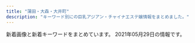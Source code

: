 ```yaml
---
title: "蒲田・大森・大井町"
description: "キーワード別にの巨乳アジアン・チャイナエステ嬢情報をまとめました。"
---
```


新着画像と新着キーワードをまとめています。
2021年05月29日の情報です。

<DmmAffiliateIns />
<KeywordTable
  shops={
    [
    {
        "name": "\u30d0\u30a4\u30aa\u30ec\u30c3\u30c8",
        "img_links": [
            "http://es-kosumosu.com/images/room/photo05.jpg",
            "http://es-kosumosu.com/images/return.png",
            "http://es-kosumosu.com/images/room/photo04.jpg",
            "http://es-kosumosu.com/images/top_flash_01.jpg",
            "http://es-kosumosu.com/girl/2.jpg",
            "http://es-kosumosu.com/girl/5.jpg",
            "http://es-kosumosu.com/images/room/photo03.jpg",
            "http://es-kosumosu.com/girl/4.jpg",
            "http://es-kosumosu.com/images/info.jpg",
            "http://es-kosumosu.com/images/room/photo02.jpg",
            "http://es-kosumosu.com/images/system/sys01.jpg",
            "http://es-kosumosu.com/images/staff_mitashi.jpg",
            "http://es-kosumosu.com/girl/1.jpg",
            "http://es-kosumosu.com/girl/3.jpg",
            "http://es-kosumosu.com/images/room/photo01.jpg",
            "http://es-kosumosu.com/girl/6.jpg"
        ],
        "keywords": {},
        "station": "JR\u5927\u68ee\u99c5\u6771\u53e3",
        "url": "http://es-kosumosu.com/"
    },
    {
        "url": "http://www.hounoka.com/",
        "img_links": [
            "http://www.hounoka.com/smart/corona-taisaku2.jpg",
            "http://www.hounoka.com/smart/eri.jpg",
            "http://www.hounoka.com/smart/top-tab-returan.jpg",
            "http://www.hounoka.com/corona-taisaku2.jpg",
            "http://www.hounoka.com/massage-de_88_31.jpg"
        ],
        "keywords": {},
        "station": "JR\u5927\u4e95\u753a\u99c5",
        "name": "\u307b\u306e\u304b"
    },
    {
        "img_links": [],
        "name": "\u5922\u767e\u5408",
        "url": "http://awayuki.xyz/",
        "station": "JR\u5927\u68ee\u99c5\u897f\u53e3",
        "keywords": {}
    },
    {
        "keywords": {
            "86": 2,
            "C": 11,
            "88": 2,
            "87": 2,
            "E": 1,
            "D": 1
        },
        "name": "\u5e73\u548c",
        "url": "http://heiwa-massage.work/",
        "station": "\u5e73\u548c\u5cf6\u99c5\u897f\u53e3",
        "img_links": [
            "http://heiwa-massage.work/img/head.jpg",
            "http://heiwa-massage.work/sp/img/tit.jpg",
            "http://heiwa-massage.work/sp/img/tel.jpg",
            "http://heiwa-massage.work/img/nos.jpg",
            "http://heiwa-massage.work/sp/img/pc.jpg",
            "http://heiwa-massage.work/sp/img/pic.jpg",
            "http://heiwa-massage.work/img/fla3.jpg",
            "http://heiwa-massage.work/sp/img/add.jpg",
            "http://heiwa-massage.work/sp/img/info.jpg",
            "http://heiwa-massage.work/img/st3.jpg",
            "http://heiwa-massage.work/img/st1.jpg",
            "http://heiwa-massage.work/sp/img/s3.jpg",
            "http://heiwa-massage.work/sp/img/acc.jpg",
            "http://heiwa-massage.work/sp/img/t-t.jpg",
            "http://heiwa-massage.work/sp/img/cam.jpg",
            "http://heiwa-massage.work/sp/img/t-r.jpg",
            "http://heiwa-massage.work/sp/img/t-s.jpg",
            "http://heiwa-massage.work/sp/img/s1.jpg",
            "http://heiwa-massage.work/img/fla1.jpg",
            "http://heiwa-massage.work/img/botton.jpg",
            "http://heiwa-massage.work/img/fla2.jpg",
            "http://heiwa-massage.work/img/st2.jpg",
            "http://heiwa-massage.work/sp/img/sys.jpg",
            "http://heiwa-massage.work/img/acc.jpg",
            "http://heiwa-massage.work/sp/img/time.jpg",
            "http://heiwa-massage.work/sp/img/t-a.jpg",
            "http://heiwa-massage.work/sp/img/p2.jpg",
            "http://heiwa-massage.work/sp/img/p3.jpg",
            "http://heiwa-massage.work/img/sta2.jpg",
            "http://heiwa-massage.work/img/s2.jpg",
            "http://heiwa-massage.work/img/s1.jpg",
            "http://heiwa-massage.work/img/sta1.jpg",
            "http://heiwa-massage.work/sp/img/s2.jpg",
            "http://heiwa-massage.work/sp/img/botton.jpg",
            "http://heiwa-massage.work/sp/img/t-o.jpg",
            "http://heiwa-massage.work/sp/img/p1.jpg",
            "http://heiwa-massage.work/img/mo.png",
            "http://heiwa-massage.work/img/sta3.jpg",
            "http://heiwa-massage.work/img/s3.jpg"
        ]
    },
    {
        "station": "JR\u5927\u68ee\u99c5\u6771\u53e3",
        "name": "\u307e\u3054\u3053\u308d",
        "url": "http://k-rlx.info/",
        "img_links": [
            "http://k-rlx.info/images/index_19.jpg",
            "http://k-rlx.info/images/index_06.jpg",
            "http://k-rlx.info/images/info.jpg",
            "http://k-rlx.info/images/rec.jpg",
            "http://k-rlx.info/images/index_27.jpg",
            "http://k-rlx.info/images/index_22.jpg",
            "http://k-rlx.info/images/index_01.jpg",
            "http://k-rlx.info/images/01.jpg",
            "http://k-rlx.info/girls/00.jpg",
            "http://k-rlx.info/images/index_30.jpg",
            "http://k-rlx.info/images/staff_15.jpg",
            "http://k-rlx.info/girls/03.jpg",
            "http://k-rlx.info/images/info_15.jpg",
            "http://k-rlx.info/images/index_25.jpg",
            "http://k-rlx.info/images/index_02.jpg",
            "http://k-rlx.info/images/index_08.jpg",
            "http://k-rlx.info/girls/01.jpg",
            "http://k-rlx.info/images/index_17.jpg",
            "http://k-rlx.info/images/index_28.jpg",
            "http://k-rlx.info/images/02.jpg",
            "http://k-rlx.info/images/index_29.jpg",
            "http://k-rlx.info/images/index_10.jpg",
            "http://k-rlx.info/images/03.jpg",
            "http://k-rlx.info/images/index_24.jpg",
            "http://k-rlx.info/girls/02.jpg",
            "http://k-rlx.info/images/index_21.jpg",
            "http://k-rlx.info/images/index_16.jpg",
            "http://k-rlx.info/images/index_04.jpg",
            "http://k-rlx.info/images/index_26.jpg",
            "http://k-rlx.info/girls/04.jpg",
            "http://k-rlx.info/images/index_03.jpg",
            "http://k-rlx.info/images/index_18.jpg",
            "http://k-rlx.info/images/index_05.jpg",
            "http://k-rlx.info/images/index_12.jpg",
            "http://k-rlx.info/girls/07.jpg",
            "http://k-rlx.info/images/index_20.jpg",
            "http://k-rlx.info/girls/05.jpg",
            "http://k-rlx.info/girls/08.jpg",
            "http://k-rlx.info/images/index_07.jpg",
            "http://k-rlx.info/images/rec_15.jpg",
            "http://k-rlx.info/images/sub_28.jpg",
            "http://k-rlx.info/images/index_09.jpg",
            "http://k-rlx.info/images/index_13.jpg"
        ],
        "keywords": {
            "D": 2,
            "88": 3,
            "86": 1,
            "C": 4,
            "90": 1,
            "92": 1
        }
    },
    {
        "name": "\u30a2\u30e9\u30d3\u30a2\u306e\u591c",
        "station": "JR\u84b2\u7530\u99c5\u897f\u53e3",
        "keywords": {
            "C": 5,
            "88": 2,
            "84": 1,
            "85": 13,
            "89": 1,
            "D": 16,
            "87": 3,
            "86": 5,
            "F": 1,
            "E": 3
        },
        "img_links": [
            "http://www.arabianoyoru.com/images/sub_17.png",
            "http://www.arabianoyoru.com/images/upload/539fdf3e384c469c.jpg",
            "http://www.arabianoyoru.com/s/images/icon_staff.png",
            "http://www.arabianoyoru.com/s/images/r02.jpg",
            "http://www.arabianoyoru.com/images/upload/ee0c285b7dee8567.jpg",
            "http://www.arabianoyoru.com/images/upload/66a58b73f3d149ef.jpg",
            "http://www.arabianoyoru.com/images/upload/4d0b81e791f8dd2a.jpg",
            "http://www.arabianoyoru.com/images/upload/6edb9fff24d5531d.jpg",
            "http://www.arabianoyoru.com/images/index_12.jpg",
            "http://www.arabianoyoru.com/images/upload/17edc747659021f9.jpg",
            "http://www.arabianoyoru.com/images/upload/thumb/a29f5a4a28b905cc.jpg",
            "http://www.arabianoyoru.com/images/upload/thumb/2b92798467141387.jpg",
            "http://www.arabianoyoru.com/images/upload/thumb/845ccdcc528743c1.jpg",
            "http://www.arabianoyoru.com/images/upload/thumb/c1c4634be9e43e96.jpg",
            "http://www.arabianoyoru.com/images/upload/thumb/eb30a7e162d494b7.jpg",
            "http://www.arabianoyoru.com/s/images/icon_tel.png",
            "http://www.arabianoyoru.com/images/index_06.jpg",
            "http://www.arabianoyoru.com/images/upload/thumb/372dce9ab9d22744.jpg",
            "http://www.arabianoyoru.com/images/acc_12.jpg",
            "http://www.arabianoyoru.com/images/rec.jpg",
            "http://www.arabianoyoru.com/s/images/icon_topics.png",
            "http://www.arabianoyoru.com/s/images/icon_top.png",
            "http://www.arabianoyoru.com/images/index_10.jpg",
            "http://www.arabianoyoru.com/images/r04.jpg",
            "http://www.arabianoyoru.com/images/upload/e3e089bc950ef93e.jpg",
            "http://www.arabianoyoru.com/images/sub_16.png",
            "http://www.arabianoyoru.com/images/upload/2f10cf77f8d7b399.jpg",
            "http://www.arabianoyoru.com/images/sub_12.jpg",
            "http://www.arabianoyoru.com/images/upload/c1c4634be9e43e96.jpg",
            "http://www.arabianoyoru.com/images/upload/a29f5a4a28b905cc.jpg",
            "http://www.arabianoyoru.com/s/images/r03.jpg",
            "http://www.arabianoyoru.com/images/upload/thumb/2f10cf77f8d7b399.jpg",
            "http://www.arabianoyoru.com/images/upload/68db36b1211cebb9.jpg",
            "http://www.arabianoyoru.com/images/01.jpg",
            "http://www.arabianoyoru.com/images/upload/c5ff3a7cfd7b9efd.jpg",
            "http://www.arabianoyoru.com/images/index_08.jpg",
            "http://www.arabianoyoru.com/images/acc_01.jpg",
            "http://www.arabianoyoru.com/images/upload/thumb/8c714cbe908fdcfa.jpg",
            "http://www.arabianoyoru.com/images/upload/1bdcd13f57cbf51b.jpg",
            "http://www.arabianoyoru.com/s/images/icon_covergirl.png",
            "http://www.arabianoyoru.com/images/upload/thumb/6edb9fff24d5531d.jpg",
            "http://www.arabianoyoru.com/images/index_04.jpg",
            "http://www.arabianoyoru.com/images/upload/a814b7e0bf080e1a.jpg",
            "http://www.arabianoyoru.com/images/upload/thumb/564cb6c5b230ca3d.jpg",
            "http://www.arabianoyoru.com/s/images/r01.jpg",
            "http://www.arabianoyoru.com/images/upload/2b92798467141387.jpg",
            "http://www.arabianoyoru.com/images/upload/8c714cbe908fdcfa.jpg",
            "http://www.arabianoyoru.com/images/upload/3469606e262a5ee0.jpg",
            "http://www.arabianoyoru.com/images/index_15.jpg",
            "http://www.arabianoyoru.com/images/upload/0976cdac54ed3543.jpg",
            "http://www.arabianoyoru.com/images/upload/thumb/a814b7e0bf080e1a.jpg",
            "http://www.arabianoyoru.com/images/upload/372dce9ab9d22744.jpg",
            "http://www.arabianoyoru.com/images/index_07.jpg",
            "http://www.arabianoyoru.com/images/fanhui.png",
            "http://www.arabianoyoru.com/images/upload/thumb/4a9b52f014c57b14.jpg",
            "http://www.arabianoyoru.com/images/upload/thumb/ee0c285b7dee8567.jpg",
            "http://www.arabianoyoru.com/images/upload/thumb/0400f28cf0042ef7.jpg",
            "http://www.arabianoyoru.com/images/sub_15.jpg",
            "http://www.arabianoyoru.com/images/upload/845ccdcc528743c1.jpg",
            "http://www.arabianoyoru.com/images/upload/thumb/c5ff3a7cfd7b9efd.jpg",
            "http://www.arabianoyoru.com/images/info_12.jpg",
            "http://www.arabianoyoru.com/images/upload/thumb/68db36b1211cebb9.jpg",
            "http://www.arabianoyoru.com/images/upload/thumb/9ade184b158a1622.jpg",
            "http://www.arabianoyoru.com/images/upload/564cb6c5b230ca3d.jpg",
            "http://www.arabianoyoru.com/images/upload/9ade184b158a1622.jpg",
            "http://www.arabianoyoru.com/s/images/r04.jpg",
            "http://www.arabianoyoru.com/images/02.jpg",
            "http://www.arabianoyoru.com/images/upload/eb30a7e162d494b7.jpg",
            "http://www.arabianoyoru.com/images/r02.jpg",
            "http://www.arabianoyoru.com/images/upload/thumb/e3e089bc950ef93e.jpg",
            "http://www.arabianoyoru.com/images/upload/0400f28cf0042ef7.jpg",
            "http://www.arabianoyoru.com/images/upload/4a9b52f014c57b14.jpg",
            "http://www.arabianoyoru.com/images/upload/thumb/581da65ae95ac110.jpg",
            "http://www.arabianoyoru.com/girl/012.jpg",
            "http://www.arabianoyoru.com/images/sub_16.jpg",
            "http://www.arabianoyoru.com/images/upload/581da65ae95ac110.jpg",
            "http://www.arabianoyoru.com/images/info_01.jpg",
            "http://www.arabianoyoru.com/images/upload/thumb/2bab34e5f5f4b474.jpg",
            "http://www.arabianoyoru.com/images/sys.jpg",
            "http://www.arabianoyoru.com/images/upload/thumb/1bdcd13f57cbf51b.jpg",
            "http://www.arabianoyoru.com/images/upload/thumb/3469606e262a5ee0.jpg",
            "http://www.arabianoyoru.com/images/r03.jpg",
            "http://www.arabianoyoru.com/images/index_17.jpg",
            "http://www.arabianoyoru.com/images/staff_12.jpg",
            "http://www.arabianoyoru.com/images/upload/4532de498ca39c33.jpg",
            "http://www.arabianoyoru.com/images/upload/2bab34e5f5f4b474.jpg",
            "http://www.arabianoyoru.com/images/index_05.jpg",
            "http://www.arabianoyoru.com/images/r01.jpg",
            "http://www.arabianoyoru.com/images/upload/thumb/4532de498ca39c33.jpg",
            "http://www.arabianoyoru.com/images/index_02.jpg",
            "http://www.arabianoyoru.com/images/rec_12.jpg",
            "http://www.arabianoyoru.com/images/index_09.jpg",
            "http://www.arabianoyoru.com/s/images/icon_info.png",
            "http://www.arabianoyoru.com/s/girl/01.jpg",
            "http://www.arabianoyoru.com/images/upload/f758de4c846e44e7.jpg",
            "http://www.arabianoyoru.com/images/upload/thumb/4d0b81e791f8dd2a.jpg",
            "http://www.arabianoyoru.com/images/index_11.jpg",
            "http://www.arabianoyoru.com/images/upload/thumb/0976cdac54ed3543.jpg"
        ],
        "url": "http://www.arabianoyoru.com/"
    },
    {
        "url": "http://es-refine.xyz/",
        "name": "Refine\u30fb\u30ea\u30d5\u30a1\u30a4\u30f3",
        "img_links": [
            "http://es-refine.xyz/images/g6.jpg",
            "http://es-refine.xyz/images/r2.jpg",
            "http://es-refine.xyz/images/4.jpg",
            "http://es-refine.xyz/images/g8.jpg",
            "http://es-refine.xyz/images/a4.jpg",
            "http://es-refine.xyz/images/a5.jpg",
            "http://es-refine.xyz/images/g2.jpg",
            "http://es-refine.xyz/images/3.jpg",
            "http://es-refine.xyz/images/g02.jpg",
            "http://es-refine.xyz/images/end.png",
            "http://es-refine.xyz/images/a6.jpg",
            "http://es-refine.xyz/images/tite-link.jpg",
            "http://es-refine.xyz/images/tite-staff.jpg",
            "http://es-refine.xyz/images/g.jpg",
            "http://es-refine.xyz/images/r3.jpg",
            "http://es-refine.xyz/images/top.jpg",
            "http://es-refine.xyz/images/a2.jpg",
            "http://es-refine.xyz/images/g7.jpg",
            "http://es-refine.xyz/images/pickup_t.jpg",
            "http://es-refine.xyz/images/a1.jpg",
            "http://es-refine.xyz/images/mobile.jpg",
            "http://es-refine.xyz/images/a3.jpg"
        ],
        "keywords": {
            "C": 12
        },
        "station": "JR\u5927\u68ee\u99c5\u6771\u53e3"
    },
    {
        "img_links": [
            "http://yurari.ests.co/photos/sites/33/2021/04/2021041710082224.jpg",
            "http://yurari.ests.co/images/s_pick.jpg",
            "http://yurari.ests.co/photos/sites/33/2020/08/2020080117472090.jpg",
            "http://yurari.ests.co/images/room3.jpg",
            "http://yurari.ests.co/images/room4.jpg",
            "http://yurari.ests.co/images/top.jpg",
            "http://yurari.ests.co/photos/sites/33/2020/06/2020061916403177.jpg",
            "http://yurari.ests.co/photos/sites/33/2020/10/2020102211543336.jpg",
            "http://yurari.ests.co/images/s_staff.png",
            "http://yurari.ests.co/images/s_service.png",
            "http://yurari.ests.co/images/room2.jpg",
            "http://yurari.ests.co/images/service2.jpg",
            "http://yurari.ests.co/photos/sites/33/2021/02/2021021010544188.jpg",
            "http://yurari.ests.co/images/room1.jpg",
            "http://yurari.ests.co/photos/sites/33/2021/04/2021042913543085.jpg",
            "http://yurari.ests.co/photos/sites/33/2021/03/2021031211252053.jpg",
            "http://yurari.ests.co/photos/sites/33/2021/02/202102041041291.jpg",
            "http://yurari.ests.co/photos/sites/33/2020/12/2020121917142684.jpg",
            "http://yurari.ests.co/photos/sites/33/2020/09/2020090115274081.jpg",
            "http://yurari.ests.co/images/service3.jpg",
            "http://yurari.ests.co/photos/sites/33/2020/10/2020102111224281.jpg",
            "http://yurari.ests.co/photos/sites/33/2020/09/2020090215054013.jpg",
            "http://yurari.ests.co/photos/sites/33/2021/05/2021052112051577.jpg",
            "http://yurari.ests.co/photos/sites/33/2020/09/2020090115273947.jpg",
            "http://yurari.ests.co/images/service4.jpg",
            "http://yurari.ests.co/photos/sites/33/2020/07/2020072517001526.jpg",
            "http://yurari.ests.co/images/s_news.jpg",
            "http://yurari.ests.co/images/service1.jpg",
            "http://yurari.ests.co/images/mobile.jpg",
            "http://yurari.ests.co/photos/sites/33/2020/10/2020101317404868.jpg",
            "http://yurari.ests.co/images/info.jpg"
        ],
        "name": "\u3075\u308f\u3075\u308f",
        "url": "http://yurari.ests.co/",
        "keywords": {
            "86": 21,
            "D": 63,
            "92": 7,
            "87": 28,
            "85": 28,
            "83": 7,
            "84": 7,
            "88": 7,
            "F": 14,
            "E": 28
        },
        "station": "JR\u84b2\u7530\u99c5\u897f\u53e3"
    },
    {
        "img_links": [
            "http://www.es-princess.com/s/images/top_2.jpg",
            "http://es-princess.com/images/index_07.jpg",
            "http://www.es-princess.com/s/images/iphone.png",
            "http://www.es-princess.com/images/rec_13.jpg",
            "http://www.es-princess.com/images/upload/thumb/05aaf6a4110be4ac.jpg",
            "http://www.es-princess.com/s/images/tel.png",
            "http://www.es-princess.com/images/upload/thumb/18e6044b88e2d742.jpg",
            "http://www.es-princess.com/s/image/nav_cast.png",
            "http://www.es-princess.com/s/images/slider/prev.png",
            "http://www.es-princess.com/s/images/t2.jpg",
            "http://www.es-princess.com/s/uploads/02a.jpg",
            "http://www.es-princess.com/images/index_24.jpg",
            "http://www.es-princess.com/images/upload/thumb/5a01d26b03ae3963.jpg",
            "http://www.es-princess.com/images/info.jpg",
            "http://www.es-princess.com/s/uploads/01.jpg",
            "http://www.es-princess.com/images/index_19.jpg",
            "http://www.es-princess.com/images/index_31.jpg",
            "http://www.es-princess.com/images/upload/thumb/5e0537ee102a37b1.jpg",
            "http://www.es-princess.com/s/images/service_07.png",
            "http://www.es-princess.com/images/index_15.jpg",
            "http://www.es-princess.com/images/index_27.jpg",
            "http://www.es-princess.com/s/images/t7.jpg",
            "http://www.es-princess.com/images/upload/thumb/4fbbf39dbb4b5671.jpeg",
            "http://www.es-princess.com/images/02.jpg",
            "http://www.es-princess.com/s/images/service_03.png",
            "http://www.es-princess.com/images/upload/thumb/28d10c17ec4ef55b.jpg",
            "http://www.es-princess.com/images/upload/thumb/380cd518ae78d99c.jpg",
            "http://www.es-princess.com/s/images/t1.jpg",
            "http://www.es-princess.com/images/upload/thumb/99ff32906f064430.jpg",
            "http://www.es-princess.com/images/upload/thumb/33b8e868c76e480e.jpg",
            "http://www.es-princess.com/images/index_18.jpg",
            "http://www.es-princess.com/images/upload/thumb/140d1b4166940516.jpg",
            "http://www.es-princess.com/images/upload/thumb/d7645c329c045bbf.jpg",
            "http://www.es-princess.com/s/images/pc.png",
            "http://www.es-princess.com/images/index_35.jpg",
            "http://www.es-princess.com/s/image/nav_hotel.png",
            "http://www.es-princess.com/images/staff_13.jpg",
            "http://www.es-princess.com/images/index_25.jpg",
            "http://www.es-princess.com/s/uploads/02.jpg",
            "http://www.es-princess.com/images/01.jpg",
            "http://www.es-princess.com/images/upload/thumb/440836ac204e3ae6.jpg",
            "http://www.es-princess.com/s/images/okubokomachi.jpg",
            "http://www.es-princess.com/s/images/service_01.png",
            "http://www.es-princess.com/images/upload/thumb/34d0c1f12f3d1581.jpg",
            "http://www.es-princess.com/images/index_28.jpg",
            "http://www.es-princess.com/images/index_03.jpg",
            "http://www.es-princess.com/s/image/nav_topics.png",
            "http://www.es-princess.com/images/upload/thumb/570cec0ed7dbb299.jpg",
            "http://www.es-princess.com/s/images/t6.jpg",
            "http://www.es-princess.com/images/upload/thumb/a73cd0efe4586362.jpg",
            "http://www.es-princess.com/images/upload/thumb/4caabf554de9febf.jpg",
            "http://www.es-princess.com/images/upload/thumb/0403172defd2aa75.jpg",
            "http://www.es-princess.com/images/upload/thumb/314d78dc282a338e.jpg",
            "http://www.es-princess.com/s/images/t8.jpg",
            "http://www.es-princess.com/s/images/slider/next.png",
            "http://es-princess.com/images/index_06.jpg",
            "http://www.es-princess.com/images/foot_34.jpg",
            "http://www.es-princess.com/s/uploads/04.jpg",
            "http://www.es-princess.com/s/images/t3.jpg",
            "http://www.es-princess.com/images/upload/thumb/cc93f6d3b2f1a8dd.jpg",
            "http://www.es-princess.com/images/upload/thumb/a77e3ba56953c62a.jpg",
            "http://www.es-princess.com/images/index_29.jpg",
            "http://www.es-princess.com/images/upload/thumb/966442429a421ade.jpg",
            "http://www.es-princess.com/images/upload/thumb/befa35bfd3fcc1cf.jpg",
            "http://www.es-princess.com/s/image/nav_sys.png",
            "http://www.es-princess.com/images/index_13.jpg",
            "http://www.es-princess.com/images/upload/thumb/e5f6402b9bb3e639.jpeg",
            "http://www.es-princess.com/images/upload/thumb/c9fd1fe34ca64bc2.png",
            "http://www.es-princess.com/images/index_36.jpg",
            "http://www.es-princess.com/images/upload/thumb/b673f5c7b6c0c654.jpg",
            "http://www.es-princess.com/images/index_01.jpg",
            "http://www.es-princess.com/images/upload/thumb/ba9e1b4477f15b72.jpg",
            "http://www.es-princess.com/images/upload/thumb/026f0a00a7ebcac9.jpg",
            "http://www.es-princess.com/images/index_06.jpg",
            "http://www.es-princess.com/images/upload/thumb/fac24168ab90cc92.jpg",
            "http://www.es-princess.com/images/index_05.jpg",
            "http://www.es-princess.com/images/upload/thumb/b5e216c30766fe2c.jpg",
            "http://www.es-princess.com/images/upload/thumb/c191f88ab8347247.jpg",
            "http://www.es-princess.com/s/images/slider/3.jpg",
            "http://www.es-princess.com/images/info_13.jpg",
            "http://www.es-princess.com/images/upload/thumb/667df216753c34cf.jpg",
            "http://www.es-princess.com/images/upload/thumb/af672e0eb7d28ee6.jpg",
            "http://www.es-princess.com/images/upload/thumb/9081c49e0239e8dc.jpg",
            "http://www.es-princess.com/images/upload/thumb/977b6b56e17935b8.jpg",
            "http://www.es-princess.com/s/images/slider/1.jpg",
            "http://www.es-princess.com/images/upload/thumb/d0adbd6a55204cc6.jpg",
            "http://www.es-princess.com/images/upload/thumb/123b8dc1f8010cd7.jpg",
            "http://www.es-princess.com/images/index_17.jpg",
            "http://www.es-princess.com/s/images/slider/2.jpg",
            "http://www.es-princess.com/s/images/t5.jpg",
            "http://www.es-princess.com/images/index_07.jpg",
            "http://www.es-princess.com/s/image/nav_top.png",
            "http://www.es-princess.com/images/index_04.jpg",
            "http://www.es-princess.com/images/03.jpg",
            "http://www.es-princess.com/images/index_02.jpg",
            "http://www.es-princess.com/images/upload/thumb/abb982c0ed8c784a.jpg",
            "http://www.es-princess.com/images/index_34.jpg",
            "http://www.es-princess.com/images/index_23.jpg",
            "http://www.es-princess.com/images/rec.jpg",
            "http://www.es-princess.com/images/index_21.jpg",
            "http://www.es-princess.com/images/upload/thumb/199865d366667d99.jpg",
            "http://www.es-princess.com/s/image/nav_manga.png",
            "http://www.es-princess.com/images/upload/thumb/1a80890acbd23f61.jpg",
            "http://www.es-princess.com/images/upload/thumb/7358bb17b522d506.jpg",
            "http://www.es-princess.com/images/upload/thumb/8daadfa86c3af0ee.jpg",
            "http://www.es-princess.com/girl/01.jpg",
            "http://www.es-princess.com/s/images/t4.jpg"
        ],
        "url": "http://www.es-princess.com/",
        "keywords": {
            "D": 14,
            "88": 5,
            "86": 1,
            "91": 4,
            "85": 4
        },
        "station": "JR\u84b2\u7530\u99c5\u897f\u53e3",
        "name": "Princess"
    },
    {
        "img_links": [
            "http://diana.jeez.jp/images/girl-z1.jpg",
            "http://diana.jeez.jp/public/20190426-105139-740.jpg",
            "http://diana.jeez.jp/public/20210527-115547-349.jpeg",
            "http://diana.jeez.jp/public/20190613-175853-722.jpeg",
            "http://diana.jeez.jp/images/girl-z2.jpg",
            "http://diana.jeez.jp/ueditor/php/upload/image/20190424/1556109007155859.jpg",
            "http://diana.jeez.jp/public/20190728-125640-302.jpeg",
            "http://diana.jeez.jp/public/20181111-190250-481.jpeg",
            "http://diana.jeez.jp/public/20190710-152027-812.jpeg",
            "http://diana.jeez.jp/public/20190610-160901-701.jpeg",
            "http://diana.jeez.jp/public/20181111-190416-494.jpeg",
            "http://diana.jeez.jp/public/20181111-190402-789.jpeg",
            "http://diana.jeez.jp/public/20181111-190307-983.jpeg",
            "http://diana.jeez.jp/public/20210515-130742-404.jpeg",
            "http://diana.jeez.jp/public/20200211-132149-221.jpeg",
            "http://diana.jeez.jp/public/20191109-124210-239.jpeg",
            "http://diana.jeez.jp/public/20180929-222629-193.jpeg",
            "http://diana.jeez.jp/public/20210521-094009-263.jpeg",
            "http://diana.jeez.jp/public/20190809-025651-969.jpeg",
            "http://diana.jeez.jp/public/20190726-190619-915.jpeg",
            "http://diana.jeez.jp/public/20200228-161440-768.jpeg",
            "http://diana.jeez.jp/public/20190610-162055-294.jpeg",
            "http://diana.jeez.jp/public/20200214-023115-148.jpeg"
        ],
        "url": "http://diana.jeez.jp/",
        "station": "JR\u84b2\u7530\u99c5\u897f\u53e3",
        "name": "\u30c0\u30a4\u30a2\u30ca\u30fbDIANA",
        "keywords": {
            "\u30bb\u30af\u30b7\u30fc": 3
        }
    },
    {
        "name": "\u5922\u306e\u307e\u305f\u5922",
        "station": "JR\u84b2\u7530\u99c5\u897f\u53e3",
        "keywords": {
            "85": 3,
            "D": 3,
            "87": 1,
            "C": 19,
            "86": 4
        },
        "url": "http://yume-yume.info/",
        "img_links": [
            "http://yume-yume.info/img/s17.jpg",
            "http://yume-yume.info/img/s2.jpg",
            "http://yume-yume.info/img/s1.jpg",
            "http://yume-yume.info/i/img/r1.jpg",
            "http://yume-yume.info/i/img/sta2.jpg",
            "http://yume-yume.info/img/st2.jpg",
            "http://yume-yume.info/img/st15.jpg",
            "http://yume-yume.info/img/sta1.jpg",
            "http://yume-yume.info/i/img/nos.jpg",
            "http://yume-yume.info/img/sta4.jpg",
            "http://yume-yume.info/i/img/r4.jpg",
            "http://yume-yume.info/img/s3.jpg",
            "http://yume-yume.info/img/s15.jpg",
            "http://yume-yume.info/img/sta17.jpg",
            "http://yume-yume.info/img/sta15.jpg",
            "http://a.jps.cm/yume/wp-content/uploads/sites/36/2021/05/38E59284-A3CB-4000-BE42-CDB0C6C66E44-225x300.jpeg",
            "http://yume-yume.info/img/mo.png",
            "http://yume-yume.info/img/s4.jpg",
            "http://yume-yume.info/img/st02.jpg",
            "http://yume-yume.info/i/img/r2.jpg",
            "http://yume-yume.info/i/img/sta3.jpg",
            "http://yume-yume.info/img/r9.jpg",
            "http://yume-yume.info/img/fla.jpg",
            "http://yume-yume.info/img/st1.jpg",
            "http://yume-yume.info/img/st17.jpg",
            "http://yume-yume.info/img/botton.jpg",
            "http://yume-yume.info/i/img/sta1.jpg",
            "http://yume-yume.info/img/st01.jpg",
            "http://yume-yume.info/i/img/sta4.jpg",
            "http://yume-yume.info/img/nos.jpg",
            "http://yume-yume.info/i/img/r0.jpg",
            "http://yume-yume.info/img/sta3.jpg",
            "http://yume-yume.info/img/st3.jpg",
            "http://a.jps.cm/yume/wp-content/uploads/sites/36/2020/12/2470AE4C-2A60-4C35-A4C8-043E2F5EF2BD.jpeg",
            "http://yume-yume.info/i/img/sta17.jpg",
            "http://yume-yume.info/img/sta2.jpg",
            "http://yume-yume.info/img/st4.jpg",
            "http://yume-yume.info/i/img/sta15.jpg"
        ]
    },
    {
        "keywords": {},
        "url": "http://sh-sumairu.work/",
        "station": "JR\u5927\u68ee\u99c5\u6771\u53e3",
        "img_links": [
            "http://sh-sumairu.work/uploads/180612/1-1P6121601061c.jpg",
            "http://sh-sumairu.work/uploads/171031/1-1G0311G505933.jpg",
            "http://sh-sumairu.work/uploads/allimg/180612/1-1P612160305350.jpg",
            "http://sh-sumairu.work/templets/default/pc/picture/face.png",
            "http://sh-sumairu.work/uploads/181114/1-1Q114124Z0411.jpg",
            "http://sh-sumairu.work/uploads/180612/1-1P612160029349.jpg",
            "http://sh-sumairu.work/uploads/191211/1-191211140S1194.jpg",
            "http://sh-sumairu.work/uploads/191022/1-191022133S3B2.jpg",
            "http://sh-sumairu.work/uploads/171031/1-1G0311G4095M.jpg",
            "http://sh-sumairu.work/uploads/200821/1-200R10ZQ14K.jpg",
            "http://sh-sumairu.work/uploads/191211/1-191211140J3640.jpg",
            "http://sh-sumairu.work/templets/default/pc/picture/end1.jpg",
            "http://sh-sumairu.work/templets/default/pc/picture/s_news.png",
            "http://sh-sumairu.work/templets/default/pc/picture/staffs.png",
            "http://sh-sumairu.work/uploads/210402/1-2104021255412R.jpg",
            "http://sh-sumairu.work/uploads/181114/1-1Q11412563D55.jpg",
            "http://sh-sumairu.work/uploads/171031/1-1G0311G531445.jpg",
            "http://sh-sumairu.work/uploads/180227/1-1P22G40S5448.jpg",
            "http://sh-sumairu.work/uploads/171031/1-1G0311G344914.jpg",
            "http://sh-sumairu.work/uploads/171031/1-1G0311G556445.jpg",
            "http://sh-sumairu.work/uploads/181128/1-1Q12Q62QK29.jpg",
            "http://sh-sumairu.work/templets/default/pc/picture/s_pick.png",
            "http://sh-sumairu.work/uploads/210119/1-2101191H10H45.jpg",
            "http://sh-sumairu.work/templets/default/pc/picture/s_staff.png"
        ],
        "name": "\u30b9\u30de\u30a4\u30eb"
    },
    {
        "name": "\u30bd\u30a6\u30eb\u30fc\u6771\u53e3",
        "station": "JR\u84b2\u7530\u99c5\u6771\u53e3",
        "url": "http://www.es-md.net/",
        "keywords": {},
        "img_links": []
    },
    {
        "keywords": {},
        "url": "https://nekonoheya.ests.jp/",
        "img_links": [],
        "station": "JR\u5927\u4e95\u753a\u99c5\u4e2d\u592e\u897f\u53e3",
        "name": "\u611b"
    },
    {
        "keywords": {},
        "station": "JR\u84b2\u7530\u99c5\u897f\u53e3",
        "url": "http://momi-este.com/",
        "name": "\u8776\u604b\u82b1",
        "img_links": []
    },
    {
        "station": "JR\u84b2\u7530\u99c5\u6771\u53e3",
        "name": "\u30b7\u30e3\u30eb\u30e0",
        "keywords": {},
        "url": "http://syarumu.net",
        "img_links": [
            "http://syarumu.net/up/uploads/20190813233629mirai2.jpg",
            "http://syarumu.net/up/uploads/20181204215307yurika.jpg",
            "http://syarumu.net/up/uploads/20190525003732risa.jpg",
            "http://syarumu.net/up/uploads/20180802213749ai.jpg",
            "http://syarumu.net/up/uploads/20190516212007k2.jpg",
            "http://syarumu.net/up/uploads/20160812161757aiko4.jpg",
            "http://syarumu.net/up/uploads/20160812161741aiko.jpg",
            "http://syarumu.net/up/uploads/20191121214351yua.jpg",
            "http://syarumu.net/up/newsimg/20170406223636mao.jpg",
            "http://syarumu.net/up/uploads/20171016204051mayumi1.jpg",
            "http://syarumu.net/up/uploads/20171119193015nana3.jpg",
            "http://syarumu.net/images/info.png",
            "http://syarumu.net/up/uploads/20190912225327hina1.jpg",
            "http://syarumu.net/images/price.jpg",
            "http://syarumu.net/up/uploads/20190301204316ayako.jpg",
            "http://syarumu.net/up/uploads/2020062222282211.jpg",
            "http://syarumu.net/up/uploads/20170108170417kira4.jpg",
            "http://syarumu.net/up/uploads/20190912225320hina.jpg",
            "http://syarumu.net/up/uploads/20191028120109pre.jpg",
            "http://syarumu.net/up/uploads/20190720013113erika.jpg",
            "http://syarumu.net/up/uploads/20171001173455haruka.jpg",
            "http://syarumu.net/up/uploads/20180802213607serina.jpg",
            "http://syarumu.net/up/uploads/20190301204324ayako1.jpg",
            "http://syarumu.net/up/uploads/20160813224746kasumi.jpg",
            "http://syarumu.net/up/uploads/20171016204051mayumi.jpg",
            "http://syarumu.net/up/newsimg/201707272103202.jpg",
            "http://syarumu.net/up/uploads/20200728221316kan.jpg",
            "http://syarumu.net/up/uploads/20170106012055kira3.jpg",
            "http://syarumu.net/up/newsimg/20180519143336risa1.jpg",
            "http://syarumu.net/up/uploads/20191121214442AXKE6657.jpg",
            "http://syarumu.net/up/uploads/20180802213555serina2.jpg",
            "http://syarumu.net/up/uploads/20171119193048nana4.jpg",
            "http://syarumu.net/up/uploads/20190912225334hina2.jpg",
            "http://syarumu.net/up/newsimg/20171016204113mayumi1.jpg",
            "http://syarumu.net/images/qr.jpg",
            "http://syarumu.net/up/uploads/20190903230049natumi2.jpg",
            "http://syarumu.net/up/newsimg/20180519150354kanaa.jpg",
            "http://syarumu.net/up/uploads/20180802213619serina1.jpg",
            "http://syarumu.net/up/uploads/20190525003719risa1.jpg",
            "http://syarumu.net/up/uploads/20160812161809aiko5.jpg",
            "http://syarumu.net/up/uploads/20171016204051mayumi2.jpg",
            "http://syarumu.net/up/uploads/20190714114509image.jpeg",
            "http://syarumu.net/up/uploads/20190426134932sumire.jpg",
            "http://syarumu.net/up/uploads/20190516211959k1.jpg",
            "http://syarumu.net/up/uploads/20190903230049natumi.jpg",
            "http://syarumu.net/up/uploads/20200728221353kana.jpg",
            "http://syarumu.net/up/uploads/20201008205617r.jpg",
            "http://syarumu.net/up/uploads/20161219214103hitomi1.jpg",
            "http://syarumu.net/up/uploads/20190522203024saori2.jpg",
            "http://syarumu.net/up/uploads/20160811191905hitomi.jpg",
            "http://syarumu.net/images/qj.jpg",
            "http://syarumu.net/up/uploads/20190522203018saori1.jpg",
            "http://syarumu.net/up/uploads/20170406223535mao.jpg",
            "http://syarumu.net/up/uploads/202006222228319.jpg",
            "http://syarumu.net/up/uploads/2017101023014120170519212939eri1.jpg",
            "http://syarumu.net/images/tel.jpg",
            "http://syarumu.net/up/uploads/20190426134943sumire1.jpg",
            "http://syarumu.net/up/uploads/20190819221937moe.jpg"
        ]
    },
    {
        "img_links": [
            "http://iyashi-kaori.net/uploads/iyashikaori/2019/08/staff.jpg",
            "http://iyashi-kaori.net/uploads/iyashikaori/2012/03/l-5.jpg",
            "http://iyashi-kaori.net/uploads/iyashikaori/2012/03/l-4.jpg",
            "http://iyashi-kaori.net/uploads/iyashikaori/2021/02/1.jpg",
            "http://iyashi-kaori.net/uploads/iyashikaori/2015/07/s__636519102.jpg",
            "http://iyashi-kaori.net/uploads/iyashikaori/2019/08/1.jpg",
            "http://iyashi-kaori.net/uploads/iyashikaori/2012/03/s-6.jpg",
            "http://iyashi-kaori.net/uploads/iyashikaori/2012/03/s-4.jpg",
            "http://iyashi-kaori.net/uploads/iyashikaori/2019/08/11.jpg",
            "http://iyashi-kaori.net/uploads/iyashikaori/2019/10/ggg.jpg",
            "http://iyashi-kaori.net/uploads/iyashikaori/2012/03/l-1.jpg",
            "http://iyashi-kaori.net/uploads/iyashikaori/2012/03/s-1.jpg",
            "http://iyashi-kaori.net/uploads/iyashikaori/2018/10/yuka002.jpg",
            "http://iyashi-kaori.net/uploads/iyashikaori/2016/09/s__21340164111.jpg",
            "http://iyashi-kaori.net/uploads/iyashikaori/2012/03/l-2.jpg",
            "http://iyashi-kaori.net/uploads/iyashikaori/2012/03/l-6.jpg",
            "http://iyashi-kaori.net/uploads/iyashikaori/2019/02/000023.jpg",
            "http://iyashi-kaori.net/uploads/iyashikaori/2019/11/staff-old.jpg",
            "http://iyashi-kaori.net/uploads/iyashikaori/2012/03/top.jpg",
            "http://iyashi-kaori.net/uploads/iyashikaori/2012/03/s-2.jpg",
            "http://iyashi-kaori.net/uploads/iyashikaori/2012/03/s-3.jpg",
            "http://iyashi-kaori.net/uploads/iyashikaori/2017/11/000023.jpg",
            "http://iyashi-kaori.net/uploads/iyashikaori/2012/03/index_l2.jpg",
            "http://iyashi-kaori.net/uploads/iyashikaori/images/bg.png",
            "http://iyashi-kaori.net/uploads/iyashikaori/2012/03/s-5.jpg",
            "http://iyashi-kaori.net/uploads/iyashikaori/2012/03/l-3.jpg",
            "http://iyashi-kaori.net/uploads/iyashikaori/2017/11/000013.jpg",
            "http://iyashi-kaori.net/uploads/iyashikaori/2012/03/end1.jpg"
        ],
        "keywords": {
            "C": 7,
            "D": 1
        },
        "url": "http://iyashi-kaori.net/",
        "station": "JR\u84b2\u7530\u99c5\u6771\u53e3",
        "name": "\u7652\u3057\u306e\u99a8"
    },
    {
        "station": "JR\u5927\u68ee\u99c5\u6771\u53e3",
        "url": "http://ikoi.xyz.mn/",
        "img_links": [],
        "name": "\u61a9",
        "keywords": {}
    },
    {
        "name": "\u30d3\u30fc\u30ca\u30b9",
        "img_links": [
            "http://www.ovenus.work/staff/kana1.jpg",
            "http://www.ovenus.work/images/recruit/point_05.png",
            "http://www.ovenus.work/images/recruit/nagare_05.png",
            "http://www.ovenus.work/staff/aoi1.jpg",
            "http://www.ovenus.work/images/recruit/nagare_02.jpg",
            "http://www.ovenus.work/images/recruit/point_04.png",
            "http://www.ovenus.work/images/icon_new.png",
            "http://www.ovenus.work/images/recruit/point_09.png",
            "http://www.ovenus.work/images/recruit/nagare_03.jpg",
            "http://www.ovenus.work/images/head_interior.jpg",
            "http://www.ovenus.work/images/recruit/point_03.png",
            "http://www.ovenus.work/staff/yui2.jpg",
            "http://www.ovenus.work/images/recruit/point_07.png",
            "http://www.ovenus.work/images/recruit/nagare_01.jpg",
            "http://www.ovenus.work/images/trigger.jpg",
            "http://www.ovenus.work/images/mainvisual_01.jpg",
            "http://www.ovenus.work/images/recruit/nagare_07.png",
            "http://www.ovenus.work/images/sw_home.png",
            "http://www.ovenus.work/images/recruit/req_03.jpg",
            "http://www.ovenus.work/staff/mayu1.jpg",
            "http://www.ovenus.work/images/icon_ranking_01.png",
            "http://www.ovenus.work/images/icon_ranking_04.png",
            "http://www.ovenus.work/images/no_image.jpg",
            "http://www.ovenus.work/images/recruit/message_03.png",
            "http://www.ovenus.work/images/sw_tel.png",
            "http://www.ovenus.work/staff/yui1.jpg",
            "http://www.ovenus.work/images/recruit/sp_mainvisual.jpg",
            "http://www.ovenus.work/images/recruit/nagare_06.png",
            "http://www.ovenus.work/images/mainvisual_01_s.jpg",
            "http://www.ovenus.work/images/head_therapist.jpg",
            "http://www.ovenus.work/images/recruit/point_06.png",
            "http://www.ovenus.work/images/icon_ranking_03.png",
            "http://www.ovenus.work/images/icon_ranking_02.png"
        ],
        "keywords": {},
        "station": "JR\u5927\u4e95\u753a\u99c5\u6771\u53e3",
        "url": "http://www.ovenus.work/"
    },
    {
        "station": "JR\u84b2\u7530\u99c5\u6771\u53e3",
        "name": "\u4fe1\u8afe",
        "img_links": [
            "http://www.es-kizuna.com/images/upload/thumb/4e06a72d8daae521.jpg",
            "http://www.es-kizuna.com/images/upload/thumb/057f6eb7b663a5b2.jpg",
            "http://www.es-kizuna.com/images/upload/thumb/966712cc580a2c90.jpg",
            "http://www.es-kizuna.com/images/upload/thumb/fc1e816a0e9f3d61.jpg",
            "http://www.es-kizuna.com/images/upload/thumb/cdfe0ac3b37d9e89.jpg",
            "http://www.es-kizuna.com/images/index_06.jpg",
            "http://www.es-kizuna.com/images/upload/6453e2e9c3a4d010.jpg",
            "http://www.es-kizuna.com/images/upload/thumb/5f28f084cf9311ec.jpg",
            "http://www.es-kizuna.com/images/upload/8362069090b0f4f4.jpg",
            "http://www.es-kizuna.com/images/upload/thumb/231cb96ee14483b0.jpg",
            "http://www.es-kizuna.com/images/upload/thumb/51fd5ad614fd9171.jpg",
            "http://www.es-kizuna.com/s/images/icon_info.png",
            "http://www.es-kizuna.com/images/upload/thumb/03e6c9860ab53664.jpg",
            "http://www.es-kizuna.com/images/upload/4bb15c40db5d3b9b.jpg",
            "http://www.es-kizuna.com/images/upload/966712cc580a2c90.jpg",
            "http://www.es-kizuna.com/images/upload/d60152fbb8818830.jpg",
            "http://www.es-kizuna.com/images/upload/thumb/cdc7fc1d81334feb.jpg",
            "http://www.es-kizuna.com/images/upload/thumb/457777bab605fd6c.jpg",
            "http://www.es-kizuna.com/images/sys.jpg",
            "http://www.es-kizuna.com/images/line.jpg",
            "http://www.es-kizuna.com/images/upload/thumb/c960f33dbf650433.jpg",
            "http://www.es-kizuna.com/images/upload/thumb/20f11bb41bae978b.jpg",
            "http://www.es-kizuna.com/images/upload/4fb7a6900b967f30.jpg",
            "http://www.es-kizuna.com/images/upload/thumb/8362069090b0f4f4.jpg",
            "http://www.es-kizuna.com/images/upload/thumb/906a0df423fbb2d3.jpg",
            "http://www.es-kizuna.com/images/upload/231cb96ee14483b0.jpg",
            "http://www.es-kizuna.com/images/index_03.jpg",
            "http://www.es-kizuna.com/images/index_02.jpg",
            "http://www.es-kizuna.com/images/upload/thumb/e3d8e9cc1955e028.jpg",
            "http://www.es-kizuna.com/images/upload/thumb/005440d58cf3c3e3.jpg",
            "http://www.es-kizuna.com/images/index_09.jpg",
            "http://www.es-kizuna.com/s/images/icon_top.png",
            "http://www.es-kizuna.com/images/upload/thumb/3f05da7e8b1e2a64.jpg",
            "http://www.es-kizuna.com/images/upload/cdfe0ac3b37d9e89.jpg",
            "http://www.es-kizuna.com/images/upload/20f11bb41bae978b.jpg",
            "http://www.es-kizuna.com/s/images/r01.jpg",
            "http://www.es-kizuna.com/images/upload/thumb/13be44c647bb867f.jpg",
            "http://www.es-kizuna.com/images/upload/4e06a72d8daae521.jpg",
            "http://www.es-kizuna.com/images/upload/thumb/176c5dafbf5a471f.jpg",
            "http://www.es-kizuna.com/images/upload/thumb/35306ad0d9e9ff00.jpg",
            "http://www.es-kizuna.com/girl/02.jpg",
            "http://www.es-kizuna.com/images/upload/thumb/cb8510a706fab39a.jpg",
            "http://www.es-kizuna.com/images/index_04.jpg",
            "http://www.es-kizuna.com/s/images/icon_staff.png",
            "http://www.es-kizuna.com/images/upload/70b3f2c5fd5ba3c2.jpg",
            "http://www.es-kizuna.com/images/acc_11.jpg",
            "http://www.es-kizuna.com/images/upload/74cd025a30d9e087.jpg",
            "http://www.es-kizuna.com/images/index_07.jpg",
            "http://www.es-kizuna.com/images/upload/thumb/d9992ab71594c264.jpg",
            "http://www.es-kizuna.com/s/images/r03.jpg",
            "http://www.es-kizuna.com/images/upload/thumb/70b3f2c5fd5ba3c2.jpg",
            "http://www.es-kizuna.com/images/upload/thumb/2c3b2096bf7b4e42.jpg",
            "http://www.es-kizuna.com/images/upload/03e6c9860ab53664.jpg",
            "http://www.es-kizuna.com/images/index_05.jpg",
            "http://www.es-kizuna.com/images/upload/d9992ab71594c264.jpg",
            "http://www.es-kizuna.com/images/upload/af4e2bbad7299fcd.jpg",
            "http://www.es-kizuna.com/images/upload/thumb/5d70ee2b832fe6be.jpg",
            "http://www.es-kizuna.com/images/upload/thumb/a3fc0798b98de17a.jpg",
            "http://www.es-kizuna.com/images/index_11.jpg",
            "http://www.es-kizuna.com/s/girl/01.jpg",
            "http://www.es-kizuna.com/images/upload/cdc7fc1d81334feb.jpg",
            "http://www.es-kizuna.com/images/upload/thumb/6453e2e9c3a4d010.jpg",
            "http://www.es-kizuna.com/images/upload/cb8510a706fab39a.jpg",
            "http://www.es-kizuna.com/images/upload/457777bab605fd6c.jpg",
            "http://www.es-kizuna.com/images/upload/thumb/74cd025a30d9e087.jpg",
            "http://www.es-kizuna.com/images/upload/thumb/7aeb4177adab3adb.jpg",
            "http://www.es-kizuna.com/images/upload/3f05da7e8b1e2a64.jpg",
            "http://www.es-kizuna.com/s/images/r05.jpg",
            "http://www.es-kizuna.com/images/upload/a3fc0798b98de17a.jpg",
            "http://www.es-kizuna.com/images/upload/thumb/7838ea888884524b.jpg",
            "http://www.es-kizuna.com/images/upload/thumb/eb01fa6066ea365b.jpg",
            "http://www.es-kizuna.com/images/upload/thumb/d60152fbb8818830.jpg",
            "http://www.es-kizuna.com/images/upload/thumb/e7512ab59589d7df.jpg",
            "http://www.es-kizuna.com/images/link_10.jpg",
            "http://www.es-kizuna.com/images/upload/thumb/0e136c01c9b7ee9f.jpg",
            "http://www.es-kizuna.com/s/images/icon_tel.png",
            "http://www.es-kizuna.com/images/upload/thumb/0c3e441832e219b9.jpg",
            "http://www.es-kizuna.com/images/upload/51fd5ad614fd9171.jpg",
            "http://www.es-kizuna.com/images/upload/906a0df423fbb2d3.jpg",
            "http://www.es-kizuna.com/images/upload/thumb/af4e2bbad7299fcd.jpg",
            "http://www.es-kizuna.com/images/staff_10.jpg",
            "http://www.es-kizuna.com/images/upload/thumb/51167bb9818d647a.jpg",
            "http://www.es-kizuna.com/images/upload/7838ea888884524b.jpg",
            "http://www.es-kizuna.com/images/upload/176c5dafbf5a471f.jpg",
            "http://www.es-kizuna.com/images/upload/thumb/90479f4e0f80f012.jpg",
            "http://www.es-kizuna.com/images/rec.jpg",
            "http://www.es-kizuna.com/images/02.jpg",
            "http://www.es-kizuna.com/images/upload/eb01fa6066ea365b.jpg",
            "http://www.es-kizuna.com/images/upload/thumb/4bb15c40db5d3b9b.jpg",
            "http://www.es-kizuna.com/s/images/icon_covergirl.png",
            "http://www.es-kizuna.com/images/upload/thumb/325450f713ec1345.jpg",
            "http://www.es-kizuna.com/images/01.jpg",
            "http://www.es-kizuna.com/images/upload/thumb/4fb7a6900b967f30.jpg",
            "http://www.es-kizuna.com/images/upload/thumb/512a839e9f628217.jpg",
            "http://www.es-kizuna.com/images/acc_10.jpg",
            "http://www.es-kizuna.com/images/sys_10.jpg",
            "http://www.es-kizuna.com/images/upload/c960f33dbf650433.jpg",
            "http://www.es-kizuna.com/images/upload/thumb/048b127f7fe7756c.jpg",
            "http://www.es-kizuna.com/images/rec_10.jpg",
            "http://www.es-kizuna.com/images/upload/e7512ab59589d7df.jpg",
            "http://www.es-kizuna.com/images/upload/5d70ee2b832fe6be.jpg",
            "http://www.es-kizuna.com/images/upload/e3d8e9cc1955e028.jpg",
            "http://www.es-kizuna.com/images/upload/816b7be31924a7a4.jpg",
            "http://www.es-kizuna.com/images/upload/057f6eb7b663a5b2.jpg",
            "http://www.es-kizuna.com/images/upload/90479f4e0f80f012.jpg",
            "http://www.es-kizuna.com/images/index_13.jpg",
            "http://www.es-kizuna.com/s/images/icon_topics.png",
            "http://www.es-kizuna.com/images/upload/512a839e9f628217.jpg",
            "http://www.es-kizuna.com/images/upload/0c3e441832e219b9.jpg",
            "http://www.es-kizuna.com/images/upload/thumb/816b7be31924a7a4.jpg",
            "http://www.es-kizuna.com/images/info_10.jpg",
            "http://www.es-kizuna.com/images/nei_13.jpg",
            "http://www.es-kizuna.com/s/images/r02.jpg",
            "http://www.es-kizuna.com/images/upload/0e136c01c9b7ee9f.jpg",
            "http://www.es-kizuna.com/images/index_08.jpg"
        ],
        "keywords": {
            "88": 10,
            "85": 32,
            "E": 14,
            "C": 14,
            "87": 10,
            "84": 4,
            "\u30bb\u30af\u30b7\u30fc": 1,
            "D": 42,
            "86": 18,
            "F": 4
        },
        "url": "http://www.es-kizuna.com/"
    },
    {
        "keywords": {},
        "station": "JR\u5927\u4e95\u753a\u99c5\u4e2d\u592e\u53e3",
        "url": "http://rin-rinpa.info/",
        "img_links": [],
        "name": "\u3064\u307c\u307f"
    },
    {
        "station": "JR\u5927\u4e95\u753a\u99c5\u4e2d\u592e\u897f\u53e3",
        "url": "http://e-satsuki.net/",
        "keywords": {
            "C": 8
        },
        "name": "\u3055\u3064\u304d",
        "img_links": [
            "http://e-satsuki.net/images/i-mobile.jpg",
            "http://e-satsuki.net/images/topp.jpg",
            "http://e-satsuki.net/images/coyuki2.jpg",
            "http://e-satsuki.net/images/kiki2.jpg",
            "http://e-satsuki.net/images/flash3.jpg",
            "http://e-satsuki.net/images/kiki1.jpg",
            "http://e-satsuki.net/images/tit-staff.jpg",
            "http://e-satsuki.net/images/pick-tit.jpg",
            "http://e-satsuki.net/images/aya2.jpg",
            "http://e-satsuki.net/images/eri1.jpg",
            "http://e-satsuki.net/images/new-tit.jpg",
            "http://e-satsuki.net/images/jieshao-tit.jpg",
            "http://e-satsuki.net/images/coyuki1.jpg",
            "http://e-satsuki.net/images/eri2.jpg",
            "http://e-satsuki.net/images/flash2.jpg",
            "http://e-satsuki.net/images/mobile-tit.jpg",
            "http://e-satsuki.net/images/flash1.jpg",
            "http://e-satsuki.net/images/aya1.jpg",
            "http://e-satsuki.net/images/ss1.jpg",
            "http://e-satsuki.net/images/update-tit.jpg",
            "http://e-satsuki.net/images/ss2.jpg",
            "http://e-satsuki.net/images/manami1.jpg",
            "http://e-satsuki.net/images/manami2.jpg",
            "http://e-satsuki.net/images/top.png"
        ]
    },
    {
        "keywords": {},
        "station": "JR\u84b2\u7530\u99c5\u6771\u53e3",
        "img_links": [
            "http://rainbowest.info/images/ttl_qj.png",
            "http://rainbowest.info/images/t2.png",
            "http://rainbowest.info/up/uploads/20201030211630ri2.jpg",
            "http://rainbowest.info/up/uploads/20181126232839r.jpg",
            "http://rainbowest.info/images/rec.png",
            "http://rainbowest.info/images/ttl_price.png",
            "http://rainbowest.info/up/uploads/20181126233125aya.jpg",
            "http://rainbowest.info/images/s2.jpg",
            "http://rainbowest.info/images/t1.png",
            "http://rainbowest.info/images/price.jpg",
            "http://rainbowest.info/images/ttl_staff.png",
            "http://rainbowest.info/up/uploads/20200920192127a.jpg",
            "http://rainbowest.info/images/k.png",
            "http://rainbowest.info/up/uploads/20201030211457ri1.jpg",
            "http://rainbowest.info/images/header_bg.png",
            "http://rainbowest.info/up/uploads/20181126233152s.jpg"
        ],
        "url": "http://rainbowest.info/",
        "name": "\u30de\u30ea\u30e2"
    },
    {
        "img_links": [
            "http://kira-kira.work/img/yuri1.jpg",
            "http://kira-kira.work/img/nana1.jpg",
            "http://kira-kira.work/img/rumi2.jpg",
            "http://kira-kira.work/images/mobile.jpg",
            "http://kira-kira.work/images/interior_t.jpg",
            "http://kira-kira.work/staff/risa.jpg",
            "http://kira-kira.work/staff/rina.jpg",
            "http://kira-kira.work/images/staff_t.jpg",
            "http://kira-kira.work/img/rumi3.jpg",
            "http://kira-kira.work/images/5.jpg",
            "http://kira-kira.work/images/2.jpg",
            "http://kira-kira.work/staff/yumi.jpg",
            "http://kira-kira.work/images/tg.jpg",
            "http://kira-kira.work/img/ai1.jpg",
            "http://kira-kira.work/staff/rumi.jpg",
            "http://kira-kira.work/img/aki1.jpg",
            "http://kira-kira.work/images/3.jpg",
            "http://kira-kira.work/img/rina1.jpg",
            "http://kira-kira.work/staff/yuri.jpg",
            "http://kira-kira.work/images/9.jpg",
            "http://kira-kira.work/images/sys2.jpg",
            "http://kira-kira.work/images/news.jpg",
            "http://kira-kira.work/img/yuyu1.jpg",
            "http://kira-kira.work/images/sys1.jpg",
            "http://kira-kira.work/images/10.jpg",
            "http://kira-kira.work/images/rec2.jpg",
            "http://kira-kira.work/img/rumi1.jpg",
            "http://kira-kira.work/images/head.jpg",
            "http://kira-kira.work/images/4.jpg",
            "http://kira-kira.work/staff/aki.jpg",
            "http://kira-kira.work/images/11.jpg",
            "http://kira-kira.work/img/yumi1.jpg",
            "http://kira-kira.work/images/rec1.jpg",
            "http://kira-kira.work/images/6.jpg",
            "http://kira-kira.work/img/neko1.jpg",
            "http://kira-kira.work/img/risa1.jpg",
            "http://kira-kira.work/images/int1.jpg",
            "http://kira-kira.work/staff/ai.jpg",
            "http://kira-kira.work/images/7.jpg",
            "http://kira-kira.work/images/int2.png",
            "http://kira-kira.work/images/sys3.png",
            "http://kira-kira.work/images/8.jpg",
            "http://kira-kira.work/staff/yuyu.jpg",
            "http://kira-kira.work/images/headline.jpg"
        ],
        "url": "http://kira-kira.work/",
        "keywords": {},
        "name": "\u30ad\u30e9\u30ad\u30e9",
        "station": "JR\u84b2\u7530\u99c5\u6771\u53e3"
    },
    {
        "name": "\u30af\u30ed\u30fc\u30d0\u30fc",
        "station": "JR\u84b2\u7530\u99c5\u6771\u53e3",
        "img_links": [
            "http://koinohana.work/_src/36226857/img20170725223357156708.png",
            "http://koinohana.work/_src/37023059/img20191113142809054841.png",
            "http://koinohana.work/_src/36226816/3.png",
            "http://koinohana.work/_src/36226881/img20170726235401893025.png",
            "http://koinohana.work/_src/38032167/9768defd8834a0030b5a45ab7a03e1f.jpg",
            "http://koinohana.work/_src/36226812/top1.1.png",
            "http://koinohana.work/_src/36226859/sign.png",
            "http://koinohana.work/_src/38032166/9768defd8834a0030b5a45ab7a03e1f.jpg",
            "http://koinohana.work/_src/36246119/sign.png",
            "http://koinohana.work/_src/36226873/_dsf9382.jpg",
            "http://koinohana.work/_src/36246043/1-1zh4152j12m.jpg",
            "http://koinohana.work/_src/36226820/1.png",
            "http://koinohana.work/_src/36226848/sign-1.jpg",
            "http://koinohana.work/_src/36226826/_dsf3394.jpg",
            "http://koinohana.work/_src/36226894/img_2891.jpg",
            "http://koinohana.work/_src/36246047/1-1zh91451294d.jpg",
            "http://koinohana.work/_src/36226827/_dsf3386.jpg",
            "http://koinohana.work/_src/36226808/img_2990.jpg",
            "http://koinohana.work/_src/36226907/unnamed_20190718154717292.jpg",
            "http://koinohana.work/_src/36226906/unnamed_20190718154717292.jpg",
            "http://koinohana.work/_src/36226893/img_3017.jpg",
            "http://koinohana.work/_src/36226879/_dsf9385.jpg",
            "http://koinohana.work/_src/36226822/5.png",
            "http://koinohana.work/_src/36226825/_dsf3390.jpg",
            "http://koinohana.work/_src/36226877/_dsf9383.jpg",
            "http://koinohana.work/_src/36226828/img20170725121742291421.png",
            "http://koinohana.work/_src/36226912/cam_20191016232507186.jpg",
            "http://koinohana.work/_src/36226809/_x1m6343.jpg",
            "http://koinohana.work/_src/36226864/img20170726111759249054.png",
            "http://koinohana.work/_src/36226875/_dsf9378.jpg",
            "http://koinohana.work/_src/36246048/1-1zh91451294d.jpg",
            "http://koinohana.work/_src/36226885/sign.png",
            "http://koinohana.work/_src/36226841/sign-1.jpg",
            "http://koinohana.work/_src/36226810/cam_20191016232507186.jpg",
            "http://koinohana.work/_src/36226831/news.png",
            "http://koinohana.work/_src/36226869/img20170726235401893025.png",
            "http://koinohana.work/_src/36226814/2.png",
            "http://koinohana.work/_src/36246044/1-1zh4152j12m.jpg",
            "http://koinohana.work/_src/36226818/4.png"
        ],
        "url": "http://koinohana.work/",
        "keywords": {}
    },
    {
        "img_links": [
            "http://yuyudou.com/images/top_flash_03.jpg",
            "http://yuyudou.com/images/home/index_05.png",
            "http://yuyudou.com/images/home/index_09.png",
            "http://yuyudou.com/images/home/index_012.png",
            "http://yuyudou.com/images/home/link_01.png",
            "http://yuyudou.com/images/index_an/index_an_06.png",
            "http://yuyudou.com/images/home/index_010.png",
            "http://yuyudou.com/images/index_an/index_an_04.png",
            "http://yuyudou.com/images/home/index_39.png",
            "http://yuyudou.com/images/home/index_63.png",
            "http://yuyudou.com/images/index_an/index_bn_07.png",
            "http://yuyudou.com/images/home/link_02.png",
            "http://yuyudou.com/images/gallery/gallery_01.png",
            "http://yuyudou.com/images/index_an/index_bn_02.png",
            "http://yuyudou.com/images/index_an/index_an_02.png",
            "http://yuyudou.com/images/home/index_07.png",
            "http://yuyudou.com/images/home/index_011.png",
            "http://yuyudou.com/images/home/link_03.png",
            "http://yuyudou.com/images/index_an/index_an_01.png",
            "http://yuyudou.com/images/top_flash_02.jpg",
            "http://yuyudou.com/images/headerParts01.png",
            "http://yuyudou.com/images/index_an/index_bn_01.png",
            "http://yuyudou.com/images/home/top7.jpg",
            "http://yuyudou.com/images/index_an/index_an_07.png",
            "http://yuyudou.com/images/index_an/index_an_03.png",
            "http://yuyudou.com/images/index_an/index_bn_05.png",
            "http://yuyudou.com/images/index_an/index_bn_03.png",
            "http://yuyudou.com/images/home/index_29.png",
            "http://yuyudou.com/images/top_flash_01.jpg",
            "http://yuyudou.com/images/home/index_59.png",
            "http://yuyudou.com/images/index_an/index_bn_06.png",
            "http://yuyudou.com/images/index_an/index_an_05.png"
        ],
        "url": "http://yuyudou.com/",
        "keywords": {},
        "name": "\u7652\u7652\u5802",
        "station": "JR\u5927\u68ee\u99c5\u6771\u53e3"
    },
    {
        "keywords": {},
        "name": "Lucky\uff5e\u30e9\u30c3\u30ad\u30fc",
        "url": "https://lucky.jpn.vin/",
        "img_links": [],
        "station": "JR\u5927\u4e95\u753a\u99c5\u897f\u53e3"
    },
    {
        "url": "http://www.sh-himenoyw.work/",
        "name": "\u5922\u306e\u90e8\u5c4b",
        "img_links": [
            "http://www.sh-himenoyw.work/templets/default/picture/top01.png",
            "http://www.sh-himenoyw.work/templets/default/picture/tit5.jpg",
            "http://www.sh-himenoyw.work/templets/default/picture/top03.png",
            "http://www.sh-himenoyw.work/uploads/210420/1-210420110353610.jpg",
            "http://www.sh-himenoyw.work/templets/default/picture/stal.png",
            "http://www.sh-himenoyw.work/templets/default/picture/sys1.jpg",
            "http://www.sh-himenoyw.work/templets/default/picture/top02.png",
            "http://www.sh-himenoyw.work/templets/default/picture/footer.png",
            "http://www.sh-himenoyw.work/{dede:global.cfg_templets_skin/}/picture/cg01.jpg",
            "http://www.sh-himenoyw.work/templets/default/picture/tit1.jpg",
            "http://www.sh-himenoyw.work/uploads/210410/1-2104101012452G.jpg",
            "http://www.sh-himenoyw.work/templets/default/picture/tit2.jpg",
            "http://www.sh-himenoyw.work/{dede:global.cfg_templets_skin/}/picture/cg02.jpg",
            "http://www.sh-himenoyw.work/uploads/210503/1-210503130024241.jpg",
            "http://www.sh-himenoyw.work/templets/default/picture/tit4.jpg",
            "http://www.sh-himenoyw.work/templets/default/picture/no.png",
            "http://www.sh-himenoyw.work/templets/default/picture/tit3.jpg",
            "http://www.sh-himenoyw.work/uploads/210505/1-210505091435528.jpg",
            "http://www.sh-himenoyw.work/uploads/210401/1-210401093342544.jpg"
        ],
        "keywords": {
            "D": 4,
            "C": 1,
            "88": 1,
            "86": 3,
            "89": 1
        },
        "station": "JR\u5927\u68ee\u99c5\u897f\u53e3"
    },
    {
        "keywords": {
            "86": 1,
            "D": 4,
            "87": 3
        },
        "station": "JR\u5927\u68ee\u99c5\u6771\u53e3",
        "url": "http://www.bijin-club.relaxjp.info/",
        "name": "\u7f8e\u4eba\u30af\u30e9\u30d6",
        "img_links": [
            "http://www.bijin-club.relaxjp.info/images/icon_tel.png",
            "http://www.bijin-club.relaxjp.info/images/icon_staff.png",
            "http://www.bijin-club.relaxjp.info/common/images/photo03.jpg",
            "http://www.bijin-club.relaxjp.info/files/003.jpg",
            "http://www.bijin-club.relaxjp.info/files/005.jpg",
            "http://www.bijin-club.relaxjp.info/common/images/photo02.jpg",
            "http://www.bijin-club.relaxjp.info/images/icon_info.png",
            "http://www.bijin-club.relaxjp.info/files/002.jpg",
            "http://www.bijin-club.relaxjp.info/images/icon_top.png",
            "http://www.bijin-club.relaxjp.info/images/btn2.png",
            "http://www.bijin-club.relaxjp.info/common/images/photo01.jpg",
            "http://www.bijin-club.relaxjp.info/images/icon_concept.png",
            "http://www.bijin-club.relaxjp.info/images/end-info.png",
            "http://www.bijin-club.relaxjp.info/files/001.jpg",
            "http://www.bijin-club.relaxjp.info/images/mainImg_sub.jpg"
        ]
    },
    {
        "name": "\u30d2\u30fc\u30ea\u30f3\u30b0\u611b",
        "url": "http://www.healing-ai.net/",
        "img_links": [
            "http://eskk.healing-ai.net/uploads/2019/12/3.jpg",
            "http://eskk.healing-ai.net/uploads/2021/03/1.jpg",
            "http://www.healing-ai.net/images/bnr_reserve_01.jpg",
            "http://www.healing-ai.net/images/icon_new.png",
            "http://eskk.healing-ai.net/uploads/2019/06/g0.jpg",
            "http://www.healing-ai.net/images/img_mainvisual_01.png",
            "http://www.healing-ai.net/images/img_mainvisual_03.png",
            "http://eskk.healing-ai.net/uploads/2021/03/4.jpg",
            "http://eskk.healing-ai.net/uploads/2020/01/g3.jpg",
            "http://eskk.healing-ai.net/uploads/2020/10/g1.jpg",
            "http://eskk.healing-ai.net/uploads/2019/07/1.jpg",
            "http://eskk.healing-ai.net/uploads/2021/03/2.jpg",
            "http://eskk.healing-ai.net/uploads/2019/05/mika.jpg",
            "http://eskk.healing-ai.net/uploads/2019/07/3.jpg",
            "https://www.a-side.com/ad/koko/include/banner/koko_200x40.png",
            "http://eskk.healing-ai.net/uploads/2019/05/ai3.jpg",
            "http://eskk.healing-ai.net/uploads/g8-1.jpg",
            "http://www.healing-ai.net/images/img_mainvisual_02.png",
            "http://www.healing-ai.net/images/top2.png",
            "http://eskk.healing-ai.net/uploads/2019/05/g4.jpg",
            "http://eskk.healing-ai.net/uploads/2021/03/3.jpg",
            "http://eskk.healing-ai.net/uploads/2020/12/g2.jpg",
            "http://eskk.healing-ai.net/uploads/2019/12/2-1.jpg",
            "http://eskk.healing-ai.net/uploads/2019/12/1-1.jpg",
            "http://eskk.healing-ai.net/uploads/2019/05/g3.jpg",
            "http://eskk.healing-ai.net/uploads/2020/12/g1.jpg",
            "http://eskk.healing-ai.net/uploads/2020/01/g2.jpg",
            "http://eskk.healing-ai.net/uploads/2020/01/g1.jpg",
            "http://eskk.healing-ai.net/uploads/2019/11/koko.jpg",
            "http://eskk.healing-ai.net/uploads/2019/05/nana2.jpg",
            "http://eskk.healing-ai.net/uploads/2019/05/ai2-1.jpg",
            "http://eskk.healing-ai.net/uploads/2019/05/ai1-1.jpg",
            "http://eskk.healing-ai.net/uploads/2019/05/nana3.jpg",
            "http://eskk.healing-ai.net/uploads/2019/07/2.jpg"
        ],
        "station": "JR\u84b2\u7530\u99c5\u6771\u53e3",
        "keywords": {
            "83": 6,
            "H": 3,
            "\u80f8": 1,
            "96": 3,
            "85": 7,
            "C": 11,
            "90": 3,
            "F": 5,
            "88": 2,
            "98": 2,
            "82": 6,
            "\u30bb\u30af\u30b7\u30fc": 2,
            "D": 4,
            "80": 3,
            "84": 2
        }
    },
    {
        "keywords": {
            "D": 4,
            "87": 2,
            "85": 2,
            "C": 9
        },
        "name": "\u604b",
        "url": "http://www.majo.esjp.info/",
        "img_links": [
            "http://www.majo.esjp.info/files/005-02.jpg",
            "http://www.majo.esjp.info/img/ttl_news.png",
            "http://www.majo.esjp.info/img/pickup.jpg",
            "http://www.majo.esjp.info/img/btn_side_mobile.jpg",
            "http://www.majo.esjp.info/files/005.jpg",
            "http://www.majo.esjp.info/img/tel.png",
            "http://www.majo.esjp.info/images/slider/2.jpg",
            "http://www.majo.esjp.info/files/003.jpg",
            "http://www.majo.esjp.info/images/slider/1.jpg",
            "http://www.majo.esjp.info/files/003-02.jpg",
            "http://www.majo.esjp.info/images/slider/3.jpg",
            "http://www.majo.esjp.info/img/ttl_info.png",
            "http://www.majo.esjp.info/img/goback.jpg"
        ],
        "station": "JR\u84b2\u7530\u99c5\u897f\u53e3"
    },
    {
        "name": "\u30aa\u30a2\u30b7\u30b9",
        "station": "JR\u5927\u4e95\u753a\u99c5\u4e2d\u592e\u53e3",
        "url": "http://www.oasis.maesjp.com/",
        "keywords": {
            "D": 8,
            "86": 8,
            "85": 24,
            "C": 32
        },
        "img_links": [
            "http://www.oasis.maesjp.com/images/rsubt2.png",
            "http://www.oasis.maesjp.com/files/002.jpg",
            "http://www.oasis.maesjp.com/images/r02.jpg",
            "http://www.oasis.maesjp.com/images/rsubt1.png",
            "http://www.oasis.maesjp.com/files/006.jpg",
            "http://www.oasis.maesjp.com/images/rsubt5.png",
            "http://www.oasis.maesjp.com/files/004-02.jpg",
            "http://www.oasis.maesjp.com/images/m3.jpg",
            "http://www.oasis.maesjp.com/images/m2.jpg",
            "http://www.oasis.maesjp.com/images/b-tel.png",
            "http://www.oasis.maesjp.com/images/m6.jpg",
            "http://www.oasis.maesjp.com/images/slider-img002.jpg",
            "http://www.oasis.maesjp.com/images/rsubt7.png",
            "http://www.oasis.maesjp.com/images/rsubt4.png",
            "http://www.oasis.maesjp.com/images/r03.jpg",
            "http://www.oasis.maesjp.com/files/006-02.jpg",
            "http://www.oasis.maesjp.com/files/002-02.jpg",
            "http://www.oasis.maesjp.com/images/rsubt6.png",
            "http://www.oasis.maesjp.com/images/slider-img001.jpg",
            "http://www.oasis.maesjp.com/files/001.jpg",
            "http://www.oasis.maesjp.com/photo_news/upimg/186206057f263d87e0_1.jpg",
            "http://www.oasis.maesjp.com/files/003.jpg",
            "http://www.oasis.maesjp.com/images/rsubt3.png",
            "http://www.oasis.maesjp.com/images/b-online.png",
            "http://www.oasis.maesjp.com/images/m4.jpg",
            "http://www.oasis.maesjp.com/images/m1.jpg",
            "http://www.oasis.maesjp.com/images/tel2.png",
            "http://www.oasis.maesjp.com/files/001-02.jpg",
            "http://www.oasis.maesjp.com/files/004.jpg",
            "http://www.oasis.maesjp.com/images/r04.jpg",
            "http://www.oasis.maesjp.com/files/003-02.jpg",
            "http://www.oasis.maesjp.com/images/r01.jpg"
        ]
    },
    {
        "keywords": {},
        "img_links": [
            "http://www.tokyo-0001.xyz/img/ttl-01.png",
            "http://www.tokyo-0001.xyz/img/img1.jpg",
            "http://www.tokyo-0001.xyz/img/img3.jpg",
            "http://www.tokyo-0001.xyz/img/girls02.jpg",
            "http://www.tokyo-0001.xyz/img/bnr01.jpg",
            "http://www.tokyo-0001.xyz/img/girls06.jpg",
            "http://www.tokyo-0001.xyz/img/img-txt-01.png",
            "http://www.tokyo-0001.xyz/img/bnr02.jpg",
            "http://www.tokyo-0001.xyz/img/bnr00.jpg",
            "http://www.tokyo-0001.xyz/img/girls03.jpg",
            "http://www.tokyo-0001.xyz/img/ttl-02.png",
            "http://www.tokyo-0001.xyz/img/ttl-04.png",
            "http://www.tokyo-0001.xyz/img/girls04.jpg",
            "http://www.tokyo-0001.xyz/img/girls01.jpg",
            "http://www.tokyo-0001.xyz/img/girls05.jpg",
            "http://www.tokyo-0001.xyz/img/ttl-03.png",
            "http://www.tokyo-0001.xyz/img/img2.jpg"
        ],
        "url": "http://www.tokyo-0001.xyz/",
        "station": "JR\u84b2\u7530\u99c5\u897f\u53e3",
        "name": "NEW\u30a4\u30d6"
    },
    {
        "name": "\u6d77\u305d\u306e\u611b",
        "url": "http://www.sea-love-hsl.info/",
        "station": "JR\u84b2\u7530\u99c5\u6771\u53e3",
        "keywords": {
            "E": 1,
            "D": 5,
            "83": 1,
            "86": 4,
            "90": 3,
            "85": 1,
            "F": 2,
            "C": 21,
            "84": 4
        },
        "img_links": [
            "http://www.sea-love-hsl.info/uploads/sealove/IMG_1490-768x1024.jpg",
            "http://www.sea-love-hsl.info/uploads/sealove/5AE848B7-49E7-4403-A738-2D85BF2E4059-768x1024.jpeg",
            "http://www.sea-love-hsl.info/uploads/sealove/721016606079-768x1024.jpg",
            "http://www.sea-love-hsl.info/uploads/sealove/IMG_1060-768x1024.jpg",
            "http://www.sea-love-hsl.info/uploads/sealove/A8D1795E-CA06-4472-A635-D7A02AEF80C8-300x400.jpeg",
            "http://www.sea-love-hsl.info/uploads/sealove/5AE848B7-49E7-4403-A738-2D85BF2E4059-300x400.jpeg",
            "http://www.sea-love-hsl.info/uploads/sealove/4C0568AE-93B2-47E4-808D-BA5ED67DA4B9-768x1024.jpeg",
            "http://www.sea-love-hsl.info/uploads/sealove/QQ\u56fe\u72472015102419044325-e1449569209313.jpg",
            "http://www.sea-love-hsl.info/uploads/sealove/545B5715-528D-4E72-9F31-7AFF1422771C-768x1024.jpeg",
            "http://www.sea-love-hsl.info/uploads/sealove/IMG_1490-300x400.jpg",
            "http://www.sea-love-hsl.info/uploads/sealove/A8D1795E-CA06-4472-A635-D7A02AEF80C8-768x1024.jpeg",
            "http://www.sea-love-hsl.info/uploads/sealove/images/movie.jpg",
            "http://www.sea-love-hsl.info/uploads/sealove/images/girl-z2.jpg",
            "http://www.sea-love-hsl.info/uploads/sealove/D792F195-6C3F-4A81-9C18-BEB1DEC0489F.jpeg",
            "http://www.sea-love-hsl.info/uploads/sealove/link_1.jpg",
            "http://www.sea-love-hsl.info/uploads/sealove/staff_1.jpg",
            "http://www.sea-love-hsl.info/uploads/sealove/IMG_1060-300x400.jpg",
            "http://www.sea-love-hsl.info/uploads/sealove/images/news1.jpg",
            "http://www.sea-love-hsl.info/uploads/sealove/images/girl-z1.jpg",
            "http://www.sea-love-hsl.info/uploads/sealove/images/end1.jpg",
            "http://www.sea-love-hsl.info/uploads/sealove/images/mobile.jpg",
            "http://www.sea-love-hsl.info/uploads/sealove/images/n3.jpg",
            "http://www.sea-love-hsl.info/uploads/sealove/720870627235-e1385965056315.jpg",
            "http://www.sea-love-hsl.info/uploads/sealove/top1.jpg",
            "http://www.sea-love-hsl.info/uploads/sealove/images/n1.jpg"
        ]
    },
    {
        "name": "\u7f8e\u7409\u7409",
        "station": "JR\u84b2\u7530\u99c5\u6771\u53e3",
        "keywords": {
            "C": 14,
            "87": 7,
            "85": 25,
            "E": 11,
            "88": 6,
            "D": 32,
            "F": 2,
            "86": 18,
            "83": 1
        },
        "url": "http://www.e-uluru.info/",
        "img_links": [
            "http://www.e-uluru.info/images/upload/a42cde1d7d7ca5c0.jpg",
            "http://www.e-uluru.info/images/upload/thumb/08e930d29f9d5b3e.jpg",
            "http://www.e-uluru.info/images/upload/539dd2297c44dec2.jpg",
            "http://www.e-uluru.info/images/r03.jpg",
            "http://www.e-uluru.info/images/upload/adc24ea0648493e2.jpg",
            "http://www.e-uluru.info/images/r01.jpg",
            "http://www.e-uluru.info/images/upload/9e6373c225b7bc51.jpg",
            "http://www.e-uluru.info/images/upload/thumb/b5241af23f911574.jpg",
            "http://www.e-uluru.info/images/upload/f642dd084fb225c9.jpg",
            "http://www.e-uluru.info/images/upload/db7023b92ef16bbc.jpg",
            "http://www.e-uluru.info/images/upload/thumb/d33358c73f674e0d.jpg",
            "http://www.e-uluru.info/images/index_11.png",
            "http://www.e-uluru.info/images/upload/e8b0d029c217c7cc.jpg",
            "http://www.e-uluru.info/images/upload/thumb/03b615dbd4a8d4e4.jpg",
            "http://www.e-uluru.info/images/upload/thumb/a944203deb9da4de.jpg",
            "http://www.e-uluru.info/images/upload/7a73ef7475560f16.jpg",
            "http://www.e-uluru.info/images/upload/thumb/98ac232614327354.jpg",
            "http://www.e-uluru.info/images/upload/thumb/7a73ef7475560f16.jpg",
            "http://www.e-uluru.info/images/upload/d33358c73f674e0d.jpg",
            "http://www.e-uluru.info/images/rec_09.png",
            "http://www.e-uluru.info/images/upload/b5241af23f911574.jpg",
            "http://www.e-uluru.info/images/upload/thumb/ad830a43974bad03.jpg",
            "http://www.e-uluru.info/s/images/icon_info.png",
            "http://www.e-uluru.info/images/upload/thumb/1ddb0f728d864feb.jpg",
            "http://www.e-uluru.info/images/upload/thumb/5dcabd8808e86a8c.jpg",
            "http://www.e-uluru.info/s/images/r05.jpg",
            "http://www.e-uluru.info/images/upload/thumb/e8b0d029c217c7cc.jpg",
            "http://www.e-uluru.info/images/upload/90eec703fb0861db.jpg",
            "http://www.e-uluru.info/images/index_12.png",
            "http://www.e-uluru.info/images/upload/thumb/f436fca81b34a90a.jpg",
            "http://www.e-uluru.info/images/upload/d4a6c5a9e3801cc7.jpg",
            "http://www.e-uluru.info/images/upload/73a690610b4828e0.jpg",
            "http://www.e-uluru.info/images/upload/6f79d09c6041afd7.jpg",
            "http://www.e-uluru.info/images/index_08.png",
            "http://www.e-uluru.info/images/r05.jpg",
            "http://www.e-uluru.info/images/upload/thumb/90eec703fb0861db.jpg",
            "http://www.e-uluru.info/images/upload/thumb/db7023b92ef16bbc.jpg",
            "http://www.e-uluru.info/images/upload/thumb/30e7a9b6a2619196.jpg",
            "http://www.e-uluru.info/images/upload/thumb/24e3367119cd81d4.jpg",
            "http://www.e-uluru.info/images/upload/thumb/056ff3de81fe9024.jpg",
            "http://www.e-uluru.info/images/r02.jpg",
            "http://www.e-uluru.info/images/upload/thumb/d4a6c5a9e3801cc7.jpg",
            "http://www.e-uluru.info/images/upload/thumb/f642dd084fb225c9.jpg",
            "http://www.e-uluru.info/images/index_05.png",
            "http://www.e-uluru.info/images/upload/08e930d29f9d5b3e.jpg",
            "http://www.e-uluru.info/images/upload/thumb/b71e9dc3cfa0f9b4.jpg",
            "http://www.e-uluru.info/images/rec_08.png",
            "http://www.e-uluru.info/images/upload/ebc831946fdc3143.jpg",
            "http://www.e-uluru.info/images/upload/thumb/6f79d09c6041afd7.jpg",
            "http://www.e-uluru.info/images/upload/12cb1bdfa779a5e6.jpg",
            "http://www.e-uluru.info/images/upload/thumb/12cb1bdfa779a5e6.jpg",
            "http://www.e-uluru.info/images/upload/2951922eff997d84.jpg",
            "http://www.e-uluru.info/images/upload/f436fca81b34a90a.jpg",
            "http://www.e-uluru.info/images/upload/b71e9dc3cfa0f9b4.jpg",
            "http://www.e-uluru.info/images/staff_08.png",
            "http://www.e-uluru.info/i/girl/013.jpg",
            "http://www.e-uluru.info/s/girl/01.jpg",
            "http://www.e-uluru.info/images/upload/8ee8987b2165d4fc.jpg",
            "http://www.e-uluru.info/images/upload/thumb/ebc831946fdc3143.jpg",
            "http://www.e-uluru.info/images/upload/24e3367119cd81d4.jpg",
            "http://www.e-uluru.info/images/index_01.png",
            "http://www.e-uluru.info/images/index_13.png",
            "http://www.e-uluru.info/images/upload/thumb/a42cde1d7d7ca5c0.jpg",
            "http://www.e-uluru.info/s/images/r01.jpg",
            "http://www.e-uluru.info/images/upload/thumb/a86dfeb81b8ab370.jpg",
            "http://www.e-uluru.info/girl/01.jpg",
            "http://www.e-uluru.info/images/upload/2e83ce7f87e28c10.jpg",
            "http://www.e-uluru.info/s/images/icon_tel.png",
            "http://www.e-uluru.info/images/upload/thumb/2951922eff997d84.jpg",
            "http://www.e-uluru.info/images/upload/thumb/71169c7f826021d0.jpg",
            "http://www.e-uluru.info/images/upload/98ac232614327354.jpg",
            "http://www.e-uluru.info/images/upload/30e7a9b6a2619196.jpg",
            "http://www.e-uluru.info/images/index_02.png",
            "http://www.e-uluru.info/s/images/icon_covergirl.png",
            "http://www.e-uluru.info/images/upload/a944203deb9da4de.jpg",
            "http://www.e-uluru.info/s/images/r03.jpg",
            "http://www.e-uluru.info/images/upload/thumb/2e83ce7f87e28c10.jpg",
            "http://www.e-uluru.info/images/sys_08.png",
            "http://www.e-uluru.info/images/upload/a86dfeb81b8ab370.jpg",
            "http://www.e-uluru.info/images/index_06.png",
            "http://www.e-uluru.info/s/images/r02.jpg",
            "http://www.e-uluru.info/images/upload/056ff3de81fe9024.jpg",
            "http://www.e-uluru.info/images/index_03.png",
            "http://www.e-uluru.info/images/pro.jpg",
            "http://www.e-uluru.info/images/info_08.png",
            "http://www.e-uluru.info/images/upload/1ddb0f728d864feb.jpg",
            "http://www.e-uluru.info/images/upload/thumb/539dd2297c44dec2.jpg",
            "http://www.e-uluru.info/images/upload/thumb/2d668ea61cdabce4.jpg",
            "http://www.e-uluru.info/images/upload/5dcabd8808e86a8c.jpg",
            "http://www.e-uluru.info/images/upload/thumb/73a690610b4828e0.jpg",
            "http://www.e-uluru.info/images/upload/71169c7f826021d0.jpg",
            "http://www.e-uluru.info/images/index_04.png",
            "http://www.e-uluru.info/images/upload/03b615dbd4a8d4e4.jpg",
            "http://www.e-uluru.info/images/upload/thumb/9e6373c225b7bc51.jpg",
            "http://www.e-uluru.info/images/upload/thumb/adc24ea0648493e2.jpg",
            "http://www.e-uluru.info/s/images/icon_topics.png",
            "http://www.e-uluru.info/images/info01.png",
            "http://www.e-uluru.info/s/images/icon_top.png",
            "http://www.e-uluru.info/images/upload/ad830a43974bad03.jpg",
            "http://www.e-uluru.info/images/upload/thumb/8ee8987b2165d4fc.jpg",
            "http://www.e-uluru.info/images/index_07.png",
            "http://www.e-uluru.info/s/images/icon_staff.png"
        ]
    },
    {
        "url": "http://kenkounoie.relax-fk.com/",
        "keywords": {
            "C": 10,
            "85": 2,
            "90": 2,
            "88": 2,
            "86": 4
        },
        "img_links": [
            "http://kenkounoie.relax-fk.com/images/cast06.png",
            "http://kenkounoie.relax-fk.com/images/main-visual.png",
            "http://kenkounoie.relax-fk.com/images/kansen.png",
            "http://kenkounoie.relax-fk.com/images/cast07.png",
            "http://kenkounoie.relax-fk.com/images/cast05.png",
            "http://kenkounoie.relax-fk.com/images/sub-visual.png",
            "http://kenkounoie.relax-fk.com/images/cast08.png",
            "http://kenkounoie.relax-fk.com/images/cast04.png"
        ],
        "station": "\u9752\u7269\u6a2a\u4e01\u99c5",
        "name": "\u5065\u5eb7\u306e\u5bb6"
    },
    {
        "keywords": {},
        "station": "JR\u5927\u4e95\u753a\u99c5\u4e2d\u592e\u897f\u53e3",
        "url": "http://mensbali.net/",
        "name": "Men\u2019sBali\uff5e\u30e1\u30f3\u30ba\u30d0\u30ea\uff5e",
        "img_links": [
            "http://mensbali.net/images/st/coco_1.jpg",
            "http://mensbali.net/images/st/mana.jpg",
            "http://mensbali.net/images/side_interior.jpg",
            "http://mensbali.net/images/top_desc.jpg",
            "http://mensbali.net/images/top_newface3.jpg",
            "http://mensbali.net/images/st/saya_3.jpg",
            "http://mensbali.net/images/st/erika_3.jpg",
            "http://mensbali.net/images/st/riri1.jpg",
            "http://mensbali.net/sp/image/head.jpg",
            "http://mensbali.net/images/footer_bg.jpg",
            "http://mensbali.net/images/st/mai2.jpg",
            "http://mensbali.net/images/st/moe2.jpg",
            "http://mensbali.net/images/side_mobile2.jpg",
            "http://mensbali.net/sp/image/head_slide3.jpg",
            "http://mensbali.net/images/st/saya_1.jpg",
            "http://mensbali.net/images/st/kana.jpg",
            "http://mensbali.net/images/st/yuki.jpg",
            "https://menlog.net/link/menlog20040.jpg",
            "http://mensbali.net/sp/image/head_slide.jpg",
            "http://mensbali.net/images/st/riri3.jpg",
            "http://mensbali.net/sp/image/head_slide2.jpg",
            "http://mensbali.net/images/st/moe1.jpg",
            "http://mensbali.net/images/st/erika_2.jpg",
            "http://mensbali.net/images/st/st3.jpg",
            "http://mensbali.net/images/st/saya_2.jpg",
            "http://mensbali.net/images/heading_bottom_staff.jpg",
            "http://mensbali.net/images/heading_pickup.jpg",
            "http://mensbali.net/images/st/riri2.jpg",
            "http://mensbali.net/images/st/coco_3.jpg",
            "http://mensbali.net/images/link/mens-esthe1.png",
            "http://mensbali.net/images/st/sena.jpg",
            "http://mensbali.net/images/st/coco_2.jpg",
            "http://mensbali.net/images/st/ayu.jpg",
            "http://mensbali.net/images/heading_new_staff.jpg",
            "http://mensbali.net/images/top_newface.jpg",
            "http://mensbali.net/images/st/erika_1.jpg",
            "http://mensbali.net/images/st/maya.jpg",
            "http://mensbali.net/images/st/yura.jpg",
            "http://mensbali.net/images/st/moe3.jpg",
            "http://mensbali.net/images/heading_news.jpg"
        ]
    },
    {
        "station": "JR\u5927\u68ee\u99c5\u6771\u53e3",
        "keywords": {},
        "name": "Sweet Time",
        "img_links": [
            "http://heal-msg.com/images/staff0.jpg",
            "http://heal-msg.com/staff/rin/01.jpg",
            "http://heal-msg.com/staff/yuki/01.jpg",
            "http://heal-msg.com/staff/ruru/01.jpg",
            "http://heal-msg.com/images/top.jpg",
            "http://heal-msg.com/images/news_bj3.jpg",
            "http://heal-msg.com/staff/yuri/01.jpg",
            "http://heal-msg.com/images/kanban.jpg",
            "http://heal-msg.com/images/s_news.png",
            "http://heal-msg.com/staff/rio/01.jpg",
            "http://heal-msg.com/images/staff_bj3.jpg",
            "http://heal-msg.com/staff/yuyu/01.jpg",
            "http://heal-msg.com/staff/rio/02.jpg",
            "http://heal-msg.com/images/s_staff.png",
            "http://heal-msg.com/images/s_link.png"
        ],
        "url": "http://heal-msg.com/"
    },
    {
        "url": "http://hana.ests.jp/",
        "img_links": [
            "http://hana.ests.jp/images/room1.jpg",
            "http://hana.ests.jp/photos/sites/38/2019/11/2019111817153489.jpg",
            "http://hana.ests.jp/images/themes/blue/r3.jpg",
            "http://hana.ests.jp/images/room2.jpg",
            "http://hana.ests.jp/images/themes/blue/s_zysx.png",
            "http://hana.ests.jp/images/themes/blue/s_news.png",
            "http://hana.ests.jp/images/themes/blue/s_ranking.png",
            "http://hana.ests.jp/photos/sites/38/2018/12/2018122818061554.jpg",
            "http://hana.ests.jp/photos/sites/38/2020/12/2020120114093027.jpg",
            "http://hana.ests.jp/images/themes/blue/s_pickup.png",
            "http://hana.ests.jp/images/themes/blue/mobile.jpg",
            "http://hana.ests.jp/photos/sites/38/2021/04/2021040716243284.jpg",
            "http://hana.ests.jp/images/themes/blue/s_newface.png",
            "http://hana.ests.jp/images/themes/blue/line.png",
            "http://hana.ests.jp/images/themes/blue/s_link.png",
            "http://hana.ests.jp/photos/sites/38/2018/05/2018052410461655.jpg",
            "http://hana.ests.jp/images/themes/blue/s_staff.png",
            "http://hana.ests.jp/images/room4.jpg",
            "http://hana.ests.jp/photos/sites/38/2019/04/2019040810452923.jpg",
            "http://hana.ests.jp/photos/sites/38/2018/10/2018102215070310.jpg",
            "http://hana.ests.jp/images/themes/blue/no1.png",
            "http://hana.ests.jp/images/themes/blue/no2.png",
            "http://hana.ests.jp/photos/sites/38/2018/10/2018102212515098.jpg",
            "http://hana.ests.jp/images/room3.jpg"
        ],
        "name": "\u83ef\u30fb\u306f\u306a",
        "station": "JR\u84b2\u7530\u99c5\u897f\u53e3",
        "keywords": {
            "D": 46,
            "84": 5,
            "85": 5,
            "87": 12,
            "83": 6,
            "C": 19,
            "86": 18
        }
    },
    {
        "name": "ONLY ONE",
        "station": "JR\u84b2\u7530\u99c5\u897f\u53e3",
        "url": "http://relax-massage.biz/",
        "img_links": [
            "http://relax-massage.biz/images/cg06.jpg",
            "http://relax-massage.biz/images/bnr-sp-campaign01.jpg",
            "http://relax-massage.biz/images/img-therapist.jpg",
            "http://relax-massage.biz/images/ttl-therapist.png",
            "http://relax-massage.biz/images/cg01.jpg",
            "http://relax-massage.biz/images/txt-header-phone.png",
            "http://relax-massage.biz/images/ttl-link.png",
            "http://relax-massage.biz/images/cg02.jpg",
            "http://relax-massage.biz/images/img-therapistt.jpg",
            "http://relax-massage.biz/images/ttl-qr.png",
            "http://relax-massage.biz/images/cg03.jpg",
            "http://relax-massage.biz/images/txt-header-storeinfo.png",
            "http://relax-massage.biz/images/ttl-concept.png",
            "http://relax-massage.biz/images/ttl-concept2t.png",
            "http://relax-massage.biz/images/ttl-conceptt.png",
            "http://relax-massage.biz/images/ttl-pickupt.png",
            "http://relax-massage.biz/images/ttl-information.png",
            "http://relax-massage.biz/images/img-header-mainvisual01t.jpg",
            "http://relax-massage.biz/images/ttl-concept2.png",
            "http://relax-massage.biz/images/img-link.jpg",
            "http://relax-massage.biz/images/bg-image-consept02.png",
            "http://relax-massage.biz/images/img-header-mainvisual01.jpg",
            "http://relax-massage.biz/images/ttl-qrt.png",
            "http://relax-massage.biz/images/acc1.jpg",
            "http://relax-massage.biz/images/ttl-pickup.png",
            "http://relax-massage.biz/images/bnr-campaign01.jpg",
            "http://relax-massage.biz/images/bg-image-consept.png",
            "http://relax-massage.biz/images/ttl-qrf.png",
            "http://relax-massage.biz/images/txt-header-phonet.png",
            "http://relax-massage.biz/images/img-linkt.jpg",
            "http://relax-massage.biz/images/txt-footer-copyright.png",
            "http://relax-massage.biz/images/qr.jpg",
            "http://relax-massage.biz/images/acc.jpg"
        ],
        "keywords": {
            "E": 4,
            "D": 8,
            "C": 4
        }
    },
    {
        "station": "JR\u84b2\u7530\u99c5\u897f\u53e3",
        "name": "Reset\u30fb\u30ea\u30bb\u30c3\u30c8",
        "img_links": [
            "http://ciutyia.xyz/uploads/200627/1-20062G30950393.jpg",
            "http://ciutyia.xyz/templets/xiangmu/picture/re_lines.png",
            "http://ciutyia.xyz/templets/xiangmu/picture1/index_saloninfo.png",
            "http://ciutyia.xyz/uploads/200627/1-20062G30935R3.jpg",
            "http://ciutyia.xyz/uploads/201117/1-20111G35643457.jpg",
            "http://ciutyia.xyz/templets/xiangmu/picture/sh_line_5.png",
            "http://ciutyia.xyz/templets/xiangmu/picture/webentry.png",
            "http://ciutyia.xyz/templets/xiangmu/picture/index_contact.png",
            "http://ciutyia.xyz/uploads/201117/1-20111GAG6454.jpg",
            "http://ciutyia.xyz/templets/xiangmu/picture/foter_line_14.png",
            "http://ciutyia.xyz/templets/xiangmu/picture/rookie_sh.png",
            "http://ciutyia.xyz/images/R_000.jpg",
            "http://ciutyia.xyz/templets/xiangmu/picture/main_photo.jpg",
            "http://ciutyia.xyz/uploads/allimg/180716/1-1PG6102301955.jpg",
            "http://ciutyia.xyz/uploads/201028/1-20102Q51209202.jpg",
            "http://ciutyia.xyz/templets/xiangmu/picture/sh_bou_5.png",
            "http://ciutyia.xyz/uploads/210513/1-210513130135551.jpg",
            "http://ciutyia.xyz/uploads/201117/1-20111G34243Z7.jpg",
            "http://ciutyia.xyz/uploads/210423/1-210423091Q63A.jpg",
            "http://ciutyia.xyz/templets/xiangmu/picture/tel.png",
            "http://ciutyia.xyz/uploads/210120/1-210120150301c2.jpg",
            "http://ciutyia.xyz/uploads/200627/1-20062G30U2518.jpg",
            "http://ciutyia.xyz/templets/xiangmu/picture/top.png",
            "http://ciutyia.xyz/uploads/210429/1-21042ZU203328.jpg",
            "http://ciutyia.xyz/templets/xiangmu/picture/gotanda_5.jpg",
            "http://ciutyia.xyz/uploads/210511/1-210511124110O8.jpg",
            "http://ciutyia.xyz/uploads/210505/1-210505133603A2.jpg",
            "http://ciutyia.xyz/templets/xiangmu/picture/foter_line.png",
            "http://ciutyia.xyz/templets/xiangmu/picture/ac_info_5.png",
            "http://ciutyia.xyz/uploads/210513/1-21051313014L41.jpg",
            "http://ciutyia.xyz/uploads/201117/1-20111G32J1140.jpg",
            "http://ciutyia.xyz/uploads/180424/1-1P424151P32I.png",
            "http://ciutyia.xyz/uploads/210511/1-21051112503W46.jpg",
            "http://ciutyia.xyz/uploads/210429/1-21042ZT94H27.jpg",
            "http://ciutyia.xyz/templets/xiangmu/picture/index_therapist.png"
        ],
        "url": "http://ciutyia.xyz/",
        "keywords": {
            "85": 4,
            "\u80f8": 1,
            "E": 3,
            "86": 5,
            "F": 1,
            "C": 6,
            "D": 1
        }
    },
    {
        "keywords": {},
        "name": "I for you",
        "img_links": [
            "http://esthe-rlx.com/css/nav/nav-006.jpg",
            "http://esthe-rlx.com/css/line1.jpg",
            "http://esthe-rlx.com/css/line2.jpg",
            "http://esthe-rlx.com/staff/ai/01.jpg",
            "http://esthe-rlx.com/css/nav/nav-001.jpg",
            "http://esthe-rlx.com/staff/mina/01.jpg",
            "http://esthe-rlx.com/css/tel01.png",
            "http://esthe-rlx.com/css/top02.jpg",
            "http://esthe-rlx.com/staff/mika/01.jpg",
            "http://esthe-rlx.com/css/staff/up.jpg",
            "http://esthe-rlx.com/css/nav/nav-004.jpg",
            "http://esthe-rlx.com/css/nav/nav-005.jpg",
            "http://esthe-rlx.com/css/staff/new.jpg",
            "http://esthe-rlx.com/css/nav/nav-002.jpg",
            "http://esthe-rlx.com/css/nav/nav-003.jpg"
        ],
        "station": "JR\u5927\u68ee\u99c5\u6771\u53e3",
        "url": "http://esthe-rlx.com/"
    },
    {
        "keywords": {
            "86": 23,
            "D": 31,
            "85": 12,
            "87": 39,
            "C": 49
        },
        "name": "Flower\u30fb\u30d5\u30e9\u30ef\u30fc",
        "img_links": [
            "http://www.floweresthe.com/upload/girl/img02/img1_0011.jpg",
            "http://www.floweresthe.com/upload/girl/img04/img1_0006.jpg",
            "http://www.floweresthe.com/upload/girl/img02/img1_0004.jpg",
            "http://www.floweresthe.com/img/sys1.jpg",
            "http://www.floweresthe.com/upload/girl/img_list01/img_list_0005.jpg",
            "http://www.floweresthe.com/upload/girl/img_list01/img_list_0001.jpg",
            "http://www.floweresthe.com/upload/girl/img_list01/img_list_0010.jpg",
            "http://www.floweresthe.com/upload/girl/img01/img1_0004.jpg",
            "http://www.floweresthe.com/upload/board/img_1599194180.jpg",
            "http://www.floweresthe.com/upload/girl/img02/img1_0005.jpg",
            "http://www.floweresthe.com/upload/girl/img04/img1_0011.jpg",
            "http://www.floweresthe.com/upload/girl/img01/img1_0005.jpg",
            "http://www.floweresthe.com/img/r4.jpg",
            "http://www.floweresthe.com/upload/girl/img02/img1_0009.jpg",
            "http://www.floweresthe.com/upload/girl/img_list01/img_list_0008.jpg",
            "http://www.floweresthe.com/upload/board/img_1552291455.jpg",
            "http://www.floweresthe.com/upload/girl/img02/img1_0006.jpg",
            "http://www.floweresthe.com/img/lineyoko.jpg",
            "http://www.floweresthe.com/upload/girl/img01/img1_0009.jpg",
            "http://www.floweresthe.com/img/bottom.jpg",
            "http://www.floweresthe.com/upload/board/img_1620284948.jpg",
            "http://www.floweresthe.com/upload/girl/img_list01/img_list_0009.jpg",
            "http://www.floweresthe.com/upload/girl/img01/img1_0011.jpg",
            "http://www.floweresthe.com/img/interior.png",
            "http://www.floweresthe.com/upload/girl/img04/img1_0001.jpg",
            "http://www.floweresthe.com/img/main_top.jpg",
            "http://www.floweresthe.com/img/r1.jpg",
            "http://www.floweresthe.com/img/r3.jpg",
            "http://www.floweresthe.com/upload/girl/img02/img1_0008.jpg",
            "http://www.floweresthe.com/upload/girl/img02/img1_0003.jpg",
            "http://www.floweresthe.com/upload/girl/img04/img1_0010.jpg",
            "http://www.floweresthe.com/upload/girl/img01/img1_0001.jpg",
            "http://www.floweresthe.com/upload/board/img_1570430028.jpg",
            "http://www.floweresthe.com/upload/girl/img02/img1_0001.jpg",
            "http://www.floweresthe.com/img/r2.jpg",
            "http://www.floweresthe.com/upload/girl/img04/img1_0008.jpg",
            "http://www.floweresthe.com/upload/girl/img_list01/img_list_0006.jpg",
            "http://www.floweresthe.com/upload/girl/img01/img1_0007.jpg",
            "http://www.floweresthe.com/upload/girl/img01/img1_0010.jpg",
            "http://www.floweresthe.com/upload/girl/img01/img1_0008.jpg",
            "http://www.floweresthe.com/upload/girl/img01/img1_0003.jpg",
            "http://www.floweresthe.com/upload/board/img_1617937698.jpg",
            "http://www.floweresthe.com/upload/girl/img_list01/img_list_0003.jpg",
            "http://www.floweresthe.com/img/tit_profile.jpg",
            "http://www.floweresthe.com/upload/girl/img04/img1_0009.jpg",
            "http://www.floweresthe.com/img/memu.jpg",
            "http://www.floweresthe.com/upload/girl/img_list01/img_list_0004.jpg",
            "http://www.floweresthe.com/upload/girl/img_list01/img_list_0011.jpg",
            "http://www.floweresthe.com/upload/board/img_1551414651.jpg",
            "http://www.floweresthe.com/upload/girl/img04/img1_0004.jpg",
            "http://www.floweresthe.com/upload/girl/img_list01/img_list_0007.jpg",
            "http://www.floweresthe.com/upload/girl/img04/img1_0005.jpg",
            "http://www.floweresthe.com/upload/girl/img01/img2_0006.jpg",
            "http://www.floweresthe.com/img/sys2.jpg",
            "http://www.floweresthe.com/upload/girl/img04/img1_0007.jpg",
            "http://www.floweresthe.com/img/tit_girls.jpg",
            "http://www.floweresthe.com/upload/girl/img04/img1_0003.jpg",
            "http://www.floweresthe.com/upload/girl/img02/img1_0010.jpg",
            "http://www.floweresthe.com/upload/girl/img02/img1_0007.jpg",
            "http://www.floweresthe.com/upload/girl/img01/img1_0006.jpg",
            "http://www.floweresthe.com/img/tit_photo.jpg"
        ],
        "station": "JR\u84b2\u7530\u99c5\u6771\u53e3",
        "url": "http://www.floweresthe.com/"
    },
    {
        "keywords": {
            "91": 1,
            "85": 2,
            "87": 1,
            "86": 2,
            "E": 1,
            "D": 5
        },
        "url": "http://suica.jpn.cm/",
        "name": "\u30b9\u30a4\u30ab",
        "station": "JR\u5927\u4e95\u753a\u99c5\u4e2d\u592e\u53e3",
        "img_links": [
            "http://suica.jpn.cm/photos/sites/3/2020/08/202008191308233.jpg",
            "http://suica.jpn.cm/photos/sites/3/2021/03/2021031015535435.jpg",
            "http://suica.jpn.cm/photos/sites/3/2020/12/2020120616111237.jpg",
            "https://www.a-side.com/ad/koko/include/banner/koko_468x60.png",
            "http://suica.jpn.cm/photos/sites/3/2021/03/2021031016020743.jpg",
            "http://suica.jpn.cm/images/top1.jpg",
            "http://suica.jpn.cm/images/news.png",
            "http://suica.jpn.cm/photos/sites/3/2020/08/2020082117404189.jpg",
            "http://suica.jpn.cm/images/1.jpg",
            "http://suica.jpn.cm/photos/sites/3/2020/08/2020081913081173.jpg",
            "http://suica.jpn.cm/images/s_reruit.png",
            "http://suica.jpn.cm/photos/sites/3/2020/12/202012061611111.jpg",
            "http://suica.jpn.cm/images/top.jpg",
            "http://suica.jpn.cm/photos/sites/3/2020/11/2020111415464983.jpg",
            "http://suica.jpn.cm/images/s_staff.png",
            "http://suica.jpn.cm/photos/sites/3/2020/08/2020081913081756.jpg",
            "http://suica.jpn.cm/photos/sites/3/2020/08/2020081512285962.jpg",
            "http://suica.jpn.cm/photos/sites/3/2020/08/2020081512300276.jpg",
            "http://suica.jpn.cm/photos/sites/3/2020/08/202008151230107.jpg",
            "http://suica.jpn.cm/photos/sites/3/2020/08/2020082117403663.jpg",
            "http://suica.jpn.cm/images/info.jpg",
            "http://suica.jpn.cm/photos/sites/3/2021/05/2021050315141119.jpg",
            "http://suica.jpn.cm/photos/sites/3/2020/11/2020111415465544.jpg",
            "http://suica.jpn.cm/photos/sites/3/2020/08/2020081512295237.jpg",
            "http://suica.jpn.cm/images/2.jpg"
        ]
    },
    {
        "img_links": [],
        "url": "https://love.ies.fun/",
        "name": "\u604b",
        "station": "JR\u5927\u4e95\u753a\u99c5\u4e2d\u592e\u897f\u53e3",
        "keywords": {}
    },
    {
        "url": "http://sweet-room.iest.info/",
        "keywords": {
            "D": 48,
            "89": 8,
            "C": 11,
            "87": 8,
            "86": 8,
            "88": 8,
            "83": 8,
            "85": 16,
            "E": 8
        },
        "name": "SWEET ROOM",
        "img_links": [
            "http://sweet-room.iest.info/photos/sites/45/2020/06/2020062203413777.jpg",
            "http://sweet-room.iest.info/images/mobile.png",
            "http://sweet-room.iest.info/images/tit_news.png",
            "http://sweet-room.iest.info/photos/sites/45/2020/07/2020072906584693.jpg",
            "http://sweet-room.iest.info/photos/sites/45/2021/04/2021041303322034.jpg",
            "http://sweet-room.iest.info/images/link_nav04.png",
            "http://sweet-room.iest.info/photos/sites/45/2020/10/2020101602210311.jpg",
            "http://sweet-room.iest.info/images/tit_staff.png",
            "http://sweet-room.iest.info/images/link_nav05.png",
            "http://sweet-room.iest.info/photos/sites/45/2020/06/2020060101255477.jpg",
            "http://sweet-room.iest.info/images/link_nav01.png",
            "http://sweet-room.iest.info/images/tit_face.png",
            "http://sweet-room.iest.info/images/link_nav06.png",
            "http://sweet-room.iest.info/images/link_nav02.png",
            "http://sweet-room.iest.info/photos/sites/45/2020/06/2020060305422558.jpg",
            "http://sweet-room.iest.info/photos/sites/45/2021/04/2021041303321973.jpg",
            "http://sweet-room.iest.info/images/top.png",
            "http://sweet-room.iest.info/images/link_nav03.png"
        ],
        "station": "JR\u84b2\u7530\u99c5\u897f\u53e3"
    },
    {
        "name": "\u6fc0\u5b89\u7f8e\u4eba",
        "keywords": {},
        "station": "JR\u5927\u4e95\u753a\u99c5\u4e2d\u592e\u53e3",
        "url": "http://www.gekiyasu.esturl.com/",
        "img_links": [
            "http://www.gekiyasu.esturl.com/images/nav-004.png",
            "http://www.gekiyasu.esturl.com/images/osusume01.png",
            "http://www.gekiyasu.esturl.com/images/top02-left.png",
            "http://www.gekiyasu.esturl.com/photo_news/upimg/363366087ef5bcf31d_1.jpg",
            "http://www.gekiyasu.esturl.com/files/001.jpg",
            "http://www.gekiyasu.esturl.com/files/003.jpg",
            "http://www.gekiyasu.esturl.com/images/top003.png",
            "http://www.gekiyasu.esturl.com/photo_news/upimg/363366087ef5bcf31d_0.jpg",
            "http://www.gekiyasu.esturl.com/files/002.jpg",
            "http://www.gekiyasu.esturl.com/images/nav-002.png",
            "http://www.gekiyasu.esturl.com/images/tel.png",
            "http://www.gekiyasu.esturl.com/images/nav-005.png",
            "http://www.gekiyasu.esturl.com/images/nav-003.png",
            "http://www.gekiyasu.esturl.com/images/top01.png",
            "http://www.gekiyasu.esturl.com/images/nav-001.png",
            "http://www.gekiyasu.esturl.com/images/nav-006.png"
        ]
    },
    {
        "name": "\u82b1\u6c34\u6728",
        "url": "http://es-kamata.xyz/",
        "keywords": {},
        "station": "JR\u84b2\u7530\u99c5\u897f\u53e3",
        "img_links": [
            "http://es-kamata.xyz/images/ml.jpg",
            "http://es-kamata.xyz/images/ac4.jpg",
            "http://es-kamata.xyz/images/ac5.jpg",
            "http://es-kamata.xyz/images/tel.jpg",
            "http://es-kamata.xyz/images/tw.jpg",
            "http://es-kamata.xyz/images/top_03.jpg",
            "http://es-kamata.xyz/images/004.jpg",
            "http://es-kamata.xyz/images/rq03.jpg",
            "http://es-kamata.xyz/images/new_tit.jpg",
            "http://es-kamata.xyz/images/new_d.jpg",
            "http://es-kamata.xyz/images/001.jpg",
            "http://es-kamata.xyz/images/s1.jpg",
            "http://es-kamata.xyz/images/002.jpg",
            "http://es-kamata.xyz/images/qiu-1.jpg",
            "http://es-kamata.xyz/images/g3.jpg",
            "http://es-kamata.xyz/images/g5.jpg",
            "http://es-kamata.xyz/images/003.jpg",
            "http://es-kamata.xyz/images/ac1.jpg",
            "http://es-kamata.xyz/images/bottom.jpg",
            "http://es-kamata.xyz/images/rq01.jpg",
            "http://es-kamata.xyz/images/g4.jpg",
            "http://es-kamata.xyz/images/ac3.jpg",
            "http://es-kamata.xyz/images/g0.jpg",
            "http://es-kamata.xyz/images/nei_bt.jpg",
            "http://es-kamata.xyz/images/g2.jpg",
            "http://es-kamata.xyz/images/ac2.jpg",
            "http://es-kamata.xyz/images/g1.jpg",
            "http://es-kamata.xyz/images/g8.jpg"
        ]
    },
    {
        "img_links": [
            "http://www1.spa-omori.com/static/upload/image/20210223/1614038060664396.jpg",
            "http://www1.spa-omori.com/static/upload/image/20210224/1614164483392795.jpg",
            "http://www1.spa-omori.com/static/upload/image/20210223/1614039618664763.jpg",
            "http://www1.spa-omori.com/static/upload/image/20210224/1614131672107791.jpg",
            "http://www1.spa-omori.com/static/upload/image/20210224/1614163084212688.jpg",
            "http://www1.spa-omori.com/static/upload/image/20210420/1618923132466003.png",
            "http://www1.spa-omori.com/static/upload/image/20210422/1619083088173870.jpg",
            "http://www1.spa-omori.com/static/upload/image/20210224/1614132565625014.jpg",
            "http://www1.spa-omori.com/static/upload/image/20210420/1618901294608640.jpg",
            "http://www1.spa-omori.com/static/upload/image/20210224/1614163208116499.jpg",
            "http://www1.spa-omori.com/static/upload/image/20210224/1614162944392810.jpg",
            "http://www1.spa-omori.com/static/upload/image/20210224/1614126651197768.jpg",
            "http://www1.spa-omori.com/static/upload/image/20210223/1614046189930695.jpg",
            "http://www1.spa-omori.com/static/upload/image/20210422/1619083226207707.jpg",
            "http://www1.spa-omori.com/static/upload/image/20210420/1618849598612571.jpg",
            "http://www1.spa-omori.com/static/picture/picture.jpg",
            "http://www1.spa-omori.com/static/upload/image/20210223/1614039619556019.jpg",
            "http://www1.spa-omori.com/static/upload/image/20210223/1614039396132620.jpg",
            "http://www1.spa-omori.com/static/upload/image/20210224/1614126725700730.jpg",
            "http://www1.spa-omori.com/static/upload/image/20210223/1614060275116389.jpg",
            "http://www1.spa-omori.com/static/upload/image/20210223/1614039396756745.jpg",
            "http://www1.spa-omori.com/static/upload/image/20210223/1614039397117058.jpg",
            "http://www1.spa-omori.com/94zc.com/img/totop_01.png"
        ],
        "station": "JR\u5927\u68ee\u99c5\u6771\u53e3",
        "keywords": {
            "87": 4
        },
        "url": "http://www1.spa-omori.com/",
        "name": "Magic Lovely"
    },
    {
        "img_links": [
            "http://freesia-este.com/staffPhoto/s20190811161616.jpg",
            "http://freesia-este.com/images/gallery1.png",
            "http://freesia-este.com/staffPhoto/b20210403075229.jpg",
            "http://freesia-este.com/js/sliderLine/slide_prev.png",
            "http://freesia-este.com/staffPhoto/s20190811161143.jpg",
            "http://freesia-este.com/images/access/01.jpg",
            "http://freesia-este.com/staffPhoto/s20210403074828.jpg",
            "http://freesia-este.com/staffPhoto/b20210403074828.jpg",
            "http://freesia-este.com/images/access/02.jpg",
            "http://freesia-este.com/images/access/05.jpg",
            "http://freesia-este.com/staffPhoto/b20190811160951.jpg",
            "http://freesia-este.com/images/access/06.jpg",
            "http://freesia-este.com/uploadfiles/images/campaignFreesiaEsteComHaru.jpg",
            "http://freesia-este.com/staffPhoto/b20190811161143.jpg",
            "http://freesia-este.com/staffPhoto/b20210506154657.jpg",
            "http://freesia-este.com/images/access/04.jpg",
            "http://freesia-este.com/staffPhoto/s20210527094704.jpg",
            "http://freesia-este.com/images/access/03.jpg",
            "http://freesia-este.com/images/returnBtn.png",
            "http://freesia-este.com/images/slider1/01.jpg",
            "http://freesia-este.com/staffPhoto/s20210403075229.jpg",
            "http://freesia-este.com/js/sliderLine/slide_next.png",
            "http://freesia-este.com/staffPhoto/b20190811160854.jpg",
            "http://freesia-este.com/staffPhoto/s20210506154657.jpg",
            "http://freesia-este.com/staffPhoto/s20210403074940.jpg",
            "http://freesia-este.com/staffPhoto/s20190811160951.jpg",
            "http://freesia-este.com/staffPhoto/b20190811161616.jpg",
            "http://freesia-este.com/staffPhoto/b20210527094704.jpg",
            "http://freesia-este.com/images/slider1/02.jpg",
            "http://freesia-este.com/staffPhoto/b20210112143731.jpg",
            "http://freesia-este.com/images/slider1/03.jpg",
            "http://freesia-este.com/staffPhoto/s20190811160854.jpg",
            "http://freesia-este.com/staffPhoto/s20210112143731.jpg",
            "http://freesia-este.com/staffPhoto/b20210403074940.jpg"
        ],
        "keywords": {
            "84": 1,
            "E": 3,
            "85": 7,
            "G": 2,
            "C": 1,
            "F": 1,
            "86": 1,
            "D": 3,
            "\u30bb\u30af\u30b7\u30fc": 1
        },
        "name": "\u30d5\u30ea\u30fc\u30b8\u30a2",
        "station": "JR\u84b2\u7530\u99c5\u6771\u53e3",
        "url": "http://freesia-este.com/"
    },
    {
        "name": "\u604b\u306e\u82b1",
        "img_links": [
            "http://iyashimori.info/up/uploads/20210429153132masako.jpg",
            "http://iyashimori.info/up/uploads/20210416201635mmk.jpg",
            "http://iyashimori.info/img/topimg1.jpg",
            "http://iyashimori.info/up/uploads/20210312180627hh.jpg",
            "http://iyashimori.info/img/50qj.jpg",
            "http://iyashimori.info/img/price.jpg",
            "http://iyashimori.info/img/tel.png",
            "http://iyashimori.info/up/uploads/2020062222115088.jpg",
            "http://iyashimori.info/up/uploads/20200725171457y.jpg",
            "http://iyashimori.info/img/topimg.jpg",
            "http://iyashimori.info/img/topimg3.jpg",
            "http://iyashimori.info/up/uploads/202010142346103.jpg",
            "http://iyashimori.info/up/uploads/20210210211620iii.jpg",
            "http://iyashimori.info/img/qj.png",
            "http://iyashimori.info/img/telephone.png",
            "http://iyashimori.info/up/uploads/20210529235150ena.jpg",
            "http://iyashimori.info/up/uploads/20200730210025e.jpg",
            "http://iyashimori.info/up/uploads/20201219182745say.jpg",
            "http://iyashimori.info/up/uploads/20210522230225ma.jpg",
            "http://iyashimori.info/up/uploads/20210204121304rin.jpg",
            "http://iyashimori.info/up/uploads/20200902223249ha.jpg",
            "http://iyashimori.info/img/topimg2.jpg",
            "http://iyashimori.info/img/caution.png",
            "http://iyashimori.info/img/50price.jpg",
            "http://iyashimori.info/img/totop.png",
            "http://iyashimori.info/img/50staff.jpg"
        ],
        "keywords": {
            "\u80f8": 1,
            "F": 5,
            "E": 2
        },
        "station": "\u84b2\u7530\u99c5\u897f\u53e3",
        "url": "http://iyashimori.info/"
    },
    {
        "station": "JR\u5927\u4e95\u753a\u99c5",
        "name": "with you",
        "img_links": [
            "http://with-you.iest.info/images/nbj3.jpg",
            "http://with-you.iest.info/images/top.png",
            "http://with-you.iest.info/photos/sites/78/2019/08/2019083003291365.jpg",
            "http://with-you.iest.info/images/tel.jpg",
            "http://with-you.iest.info/images/service4.jpg",
            "http://with-you.iest.info/photos/sites/78/2021/03/2021031003373623.jpg",
            "http://with-you.iest.info/photos/sites/78/2019/09/2019092708275393.jpg",
            "http://with-you.iest.info/images/info.jpg",
            "http://with-you.iest.info/images/service3.jpg",
            "http://with-you.iest.info/images/s_news.jpg",
            "http://with-you.iest.info/images/s_pick.jpg",
            "http://with-you.iest.info/photos/sites/78/2021/01/2021011602332027.jpg",
            "http://with-you.iest.info/images/service2.jpg",
            "http://with-you.iest.info/photos/sites/78/2019/08/2019082704375018.jpg",
            "http://with-you.iest.info/images/s_staff.png",
            "http://with-you.iest.info/images/service1.jpg",
            "http://with-you.iest.info/photos/sites/78/2020/04/2020041703530074.jpg",
            "http://with-you.iest.info/images/acc.jpg"
        ],
        "keywords": {
            "86": 7,
            "D": 14,
            "87": 21,
            "E": 7,
            "C": 7
        },
        "url": "http://with-you.iest.info/"
    },
    {
        "img_links": [
            "http://www.remonesthe.com/upload/girl/img03/img1_0019.jpg",
            "http://www.remonesthe.com/upload/girl/img05/img1_0016.jpg",
            "http://www.remonesthe.com/upload/girl/img05/img1_0022.jpg",
            "http://www.remonesthe.com/upload/girl/img03/img1_0022.jpg",
            "http://www.remonesthe.com/upload/girl/img05/img1_0008.jpg",
            "http://www.remonesthe.com/upload/girl/img01/img3_0007.jpg",
            "http://www.remonesthe.com/img/main_top.png",
            "http://www.remonesthe.com/upload/girl/img01/img1_0018.jpg",
            "http://www.remonesthe.com/upload/girl/img02/img1_0008.jpg",
            "http://www.remonesthe.com/upload/girl/img_list01/img_list_0023.jpg",
            "http://www.remonesthe.com/img/pro_tit_size.jpg",
            "http://www.remonesthe.com/upload/girl/img04/img1_0022.jpg",
            "http://www.remonesthe.com/upload/girl/img05/img1_0013.jpg",
            "http://www.remonesthe.com/upload/girl/img02/img2_0008.jpg",
            "http://www.remonesthe.com/upload/girl/img_sch/img_sch_0022.jpg",
            "http://www.remonesthe.com/upload/girl/img02/img2_0019.jpg",
            "http://www.remonesthe.com/upload/girl/img01/img1_0022.jpg",
            "http://www.remonesthe.com/upload/girl/img_sch/img_sch_0013.jpg",
            "http://www.remonesthe.com/upload/girl/img03/img1_0018.jpg",
            "http://www.remonesthe.com/upload/girl/img03/img1_0013.jpg",
            "http://www.remonesthe.com/upload/girl/img01/img1_0013.jpg",
            "http://www.remonesthe.com/upload/girl/img_sch/img_sch_0023.jpg",
            "http://www.remonesthe.com/upload/girl/img_list01/img_list_0022.jpg",
            "http://www.remonesthe.com/upload/girl/img04/img1_0019.jpg",
            "http://www.remonesthe.com/upload/girl/img01/img2_0007.jpg",
            "http://www.remonesthe.com/upload/girl/img02/img1_0016.jpg",
            "http://www.remonesthe.com/upload/girl/img03/img1_0016.jpg",
            "http://www.remonesthe.com/img/pro_tit_age.jpg",
            "http://www.remonesthe.com/img/tit_profile.jpg",
            "http://www.remonesthe.com/upload/girl/img05/img1_0018.jpg",
            "http://www.remonesthe.com/upload/girl/img05/img1_0021.jpg",
            "http://www.remonesthe.com/upload/girl/img02/img1_0021.jpg",
            "http://www.remonesthe.com/upload/girl/img_sch/img_sch_0016.jpg",
            "http://www.remonesthe.com/banner/koko_468x60.png",
            "http://www.remonesthe.com/upload/girl/img04/img1_0023.jpg",
            "http://www.remonesthe.com/upload/girl/img01/img3_0008.jpg",
            "http://www.remonesthe.com/upload/girl/img01/img1_0023.jpg",
            "http://www.remonesthe.com/img/tit_staff.jpg",
            "http://www.remonesthe.com/upload/girl/img05/img1_0015.jpg",
            "http://www.remonesthe.com/upload/girl/img02/img1_0013.jpg",
            "http://www.remonesthe.com/upload/girl/img05/img1_0019.jpg",
            "http://www.remonesthe.com/upload/girl/img04/img1_0008.jpg",
            "http://www.remonesthe.com/upload/girl/img02/img1_0022.jpg",
            "http://www.remonesthe.com/upload/girl/img04/img1_0018.jpg",
            "http://www.remonesthe.com/upload/girl/img_sch/img_sch_0021.jpg",
            "http://www.remonesthe.com/upload/girl/img01/img1_0019.jpg",
            "http://www.remonesthe.com/upload/girl/img02/img1_0007.jpg",
            "http://www.remonesthe.com/upload/girl/img01/img1_0015.jpg",
            "http://www.remonesthe.com/upload/girl/img05/img1_0007.jpg",
            "http://www.remonesthe.com/upload/girl/img_sch/img_sch_0008.jpg",
            "http://www.remonesthe.com/upload/girl/img03/img1_0023.jpg",
            "http://www.remonesthe.com/upload/girl/img02/img1_0018.jpg",
            "http://www.remonesthe.com/upload/girl/img_sch/img_sch_0019.jpg",
            "http://www.remonesthe.com/upload/girl/img03/img1_0008.jpg",
            "http://www.remonesthe.com/upload/girl/img04/img1_0013.jpg",
            "http://www.remonesthe.com/upload/girl/img03/img1_0007.jpg",
            "http://www.remonesthe.com/upload/girl/img02/img1_0019.jpg",
            "http://www.remonesthe.com/upload/girl/img01/img1_0007.jpg",
            "http://www.remonesthe.com/upload/girl/img01/img1_0021.jpg",
            "http://www.remonesthe.com/upload/girl/img05/img1_0023.jpg",
            "http://www.remonesthe.com/upload/girl/img01/img1_0016.jpg",
            "http://www.remonesthe.com/upload/girl/img02/img1_0023.jpg",
            "http://www.remonesthe.com/upload/girl/img03/img1_0021.jpg",
            "http://www.remonesthe.com/upload/girl/img01/img2_0008.jpg",
            "http://www.remonesthe.com/upload/girl/img_sch/img_sch_0015.jpg",
            "http://www.remonesthe.com/img/pro_tit_name.jpg",
            "http://www.remonesthe.com/upload/girl/img04/img1_0007.jpg",
            "http://www.remonesthe.com/upload/girl/img01/img2_0019.jpg",
            "http://www.remonesthe.com/upload/girl/img02/img2_0007.jpg",
            "http://www.remonesthe.com/img/pro_modoru.jpg",
            "http://www.remonesthe.com/upload/girl/img04/img1_0016.jpg",
            "http://www.remonesthe.com/upload/girl/img04/img1_0015.jpg",
            "http://www.remonesthe.com/upload/girl/img_sch/img_sch_0007.jpg",
            "http://www.remonesthe.com/upload/girl/img02/img3_0007.jpg",
            "http://www.remonesthe.com/upload/girl/img02/img3_0008.jpg",
            "http://www.remonesthe.com/upload/girl/img03/img1_0015.jpg",
            "http://www.remonesthe.com/upload/girl/img02/img1_0015.jpg",
            "http://www.remonesthe.com/upload/girl/img04/img1_0021.jpg",
            "http://www.remonesthe.com/upload/girl/img_sch/img_sch_0018.jpg",
            "http://www.remonesthe.com/upload/girl/img01/img1_0008.jpg"
        ],
        "keywords": {
            "86": 17,
            "D": 22,
            "E": 8,
            "88": 10,
            "\u4e73": 2,
            "87": 27,
            "C": 31
        },
        "station": "JR\u84b2\u7530\u99c5\u6771\u53e3",
        "url": "http://www.remonesthe.com/",
        "name": "LEMON*\u30ec\u30e2\u30f3"
    },
    {
        "url": "http://www.cosmos.relaxjp.info/",
        "name": "\u30b3\u30b9\u30e2\u30b9",
        "keywords": {
            "C": 13
        },
        "station": "JR\u5927\u68ee\u99c5\u897f\u53e3",
        "img_links": [
            "http://www.cosmos.relaxjp.info/files/005.jpg",
            "http://www.cosmos.relaxjp.info/files/002.jpg",
            "http://www.cosmos.relaxjp.info/common/img/shop/r2.jpg",
            "http://www.cosmos.relaxjp.info/common/img/shop/r3.jpg",
            "http://www.cosmos.relaxjp.info/files/003.jpg",
            "http://www.cosmos.relaxjp.info/images/call_sp.png",
            "http://www.cosmos.relaxjp.info/files/006.jpg",
            "http://www.cosmos.relaxjp.info/common/img/image2.jpg",
            "http://www.cosmos.relaxjp.info/common/img/shop/r1.jpg",
            "http://www.cosmos.relaxjp.info/files/004.jpg",
            "http://www.cosmos.relaxjp.info/files/001.jpg",
            "http://www.cosmos.relaxjp.info/common/img/shop/r4.jpg",
            "http://www.cosmos.relaxjp.info/common/img/top_img001.png",
            "http://www.cosmos.relaxjp.info/common/img/image3.jpg",
            "http://www.cosmos.relaxjp.info/common/img/image1.jpg",
            "http://www.cosmos.relaxjp.info/photo_news/upimg/18630606fd1936e3b3_0.jpg"
        ]
    },
    {
        "img_links": [
            "http://onlyone.jpn.vin/images/top.png",
            "http://onlyone.jpn.vin/images/mobile.jpg",
            "http://onlyone.jpn.vin/images/nei_bj1.png",
            "http://onlyone.jpn.vin/photos/sites/58/2020/10/2020100207070197.jpg",
            "http://onlyone.jpn.vin/images/room2.jpg",
            "http://onlyone.jpn.vin/images/end.png",
            "http://onlyone.jpn.vin/photos/sites/58/2021/04/2021043002325878.jpg",
            "http://onlyone.jpn.vin/images/room1.jpg",
            "http://onlyone.jpn.vin/photos/sites/58/2020/06/2020062506024979.jpg",
            "http://onlyone.jpn.vin/photos/sites/58/2020/06/202006250602504.jpg",
            "http://onlyone.jpn.vin/images/news.png",
            "http://onlyone.jpn.vin/images/room5.jpg",
            "http://onlyone.jpn.vin/photos/sites/58/2020/06/2020062506024983.jpg",
            "http://onlyone.jpn.vin/photos/sites/58/2020/12/2020121505432512.jpg",
            "http://onlyone.jpn.vin/photos/sites/58/2020/10/202010300420109.jpg",
            "http://onlyone.jpn.vin/photos/sites/58/2020/10/2020103004200463.jpg",
            "http://onlyone.jpn.vin/images/s_staff.png",
            "http://onlyone.jpn.vin/photos/sites/58/2020/09/2020092305431071.jpg",
            "http://onlyone.jpn.vin/images/room3.jpg",
            "http://onlyone.jpn.vin/photos/sites/58/2020/06/202006250602509.jpg",
            "http://onlyone.jpn.vin/images/s_link.png"
        ],
        "name": "Only One",
        "keywords": {
            "C": 1,
            "85": 2,
            "87": 1,
            "D": 8,
            "86": 6
        },
        "station": "JR\u5927\u4e95\u753a\u99c5",
        "url": "http://onlyone.jpn.vin/"
    },
    {
        "station": "JR\u84b2\u7530\u99c5\u897f\u53e3",
        "img_links": [
            "http://u-care.ests.jp/photos/sites/36/2021/05/2021050915511431.jpeg",
            "http://u-care.ests.jp/photos/sites/36/2021/04/2021040821454611.jpeg",
            "http://u-care.ests.jp/photos/sites/36/2021/05/202105080345158.jpeg",
            "http://u-care.ests.jp/photos/sites/36/2019/07/2019072818340741.jpg",
            "http://u-care.ests.jp/images/hua.png",
            "http://u-care.ests.jp/photos/sites/36/2020/12/2020120314112231.jpg",
            "http://u-care.ests.jp/images/s_pick.jpg",
            "http://u-care.ests.jp/images/nbj1.jpg",
            "http://u-care.ests.jp/images/room5.jpg",
            "http://u-care.ests.jp/photos/sites/36/2019/11/2019110314145623.jpg",
            "http://u-care.ests.jp/photos/sites/36/2021/05/2021050915503123.jpeg",
            "http://u-care.ests.jp/images/new.jpg",
            "http://u-care.ests.jp/photos/sites/36/2019/07/2019072818372591.jpg",
            "http://u-care.ests.jp/photos/sites/36/2019/07/2019072818340893.jpg",
            "http://u-care.ests.jp/photos/sites/36/2021/02/2021020516323421.jpg",
            "http://u-care.ests.jp/images/top.png",
            "http://u-care.ests.jp/images/room3.jpg",
            "http://u-care.ests.jp/photos/sites/36/2021/04/2021040821455253.jpeg",
            "http://u-care.ests.jp/photos/sites/36/2020/12/2020120314112720.jpg",
            "http://u-care.ests.jp/photos/sites/36/2019/11/2019110314145767.jpg",
            "http://u-care.ests.jp/images/b.png",
            "http://u-care.ests.jp/images/room4.jpg",
            "http://u-care.ests.jp/photos/sites/36/2021/02/2021020516324022.jpg",
            "http://u-care.ests.jp/photos/sites/36/2021/04/2021042523083915.jpeg",
            "http://u-care.ests.jp/photos/sites/36/2021/04/2021042523083640.jpeg",
            "http://u-care.ests.jp/images/nbj3.jpg",
            "http://u-care.ests.jp/images/s_face.jpg",
            "http://u-care.ests.jp/images/s_staff.jpg",
            "http://u-care.ests.jp/images/room6.jpg",
            "http://u-care.ests.jp/images/room2.jpg",
            "http://u-care.ests.jp/images/pick_bj1.jpg",
            "http://u-care.ests.jp/images/s_blog.jpg",
            "http://u-care.ests.jp/photos/sites/36/2019/07/2019072818341268.jpg",
            "http://u-care.ests.jp/photos/sites/36/2019/07/2019072818341331.jpg",
            "http://u-care.ests.jp/photos/sites/36/2019/07/2019072818341463.jpg",
            "http://u-care.ests.jp/photos/sites/36/2021/05/2021050915502499.jpeg",
            "http://u-care.ests.jp/images/s1.png",
            "http://u-care.ests.jp/photos/sites/36/2019/07/201907281834129.jpg",
            "http://u-care.ests.jp/photos/sites/36/2020/11/2020112313092447.jpg",
            "http://u-care.ests.jp/images/1.jpg",
            "http://u-care.ests.jp/photos/sites/36/2020/01/2020012715190876.jpg",
            "http://u-care.ests.jp/photos/sites/36/2021/05/2021050803451611.jpeg",
            "http://u-care.ests.jp/photos/sites/36/2019/07/201907281834152.jpg",
            "http://u-care.ests.jp/photos/sites/36/2020/01/2020012715190245.jpg",
            "http://u-care.ests.jp/images/twitter.jpg",
            "http://u-care.ests.jp/images/cocoiineputiandian.jpg",
            "http://u-care.ests.jp/images/s_link.jpg",
            "http://u-care.ests.jp/images/room1.jpg",
            "http://u-care.ests.jp/images/pick_bj3.jpg",
            "http://u-care.ests.jp/photos/sites/36/2021/04/2021042523083797.jpeg",
            "http://u-care.ests.jp/photos/sites/36/2021/05/2021050803451364.jpeg",
            "http://u-care.ests.jp/images/s.png",
            "http://u-care.ests.jp/photos/sites/36/2020/11/2020112313091813.jpg",
            "http://u-care.ests.jp/photos/sites/36/2020/12/2020120314113358.jpg",
            "http://u-care.ests.jp/images/a.png",
            "http://u-care.ests.jp/images/mobile.jpg"
        ],
        "name": "CoCo.\u30a4\u30a4\u306d!",
        "url": "http://u-care.ests.jp/",
        "keywords": {
            "89": 20,
            "E": 10,
            "D": 100,
            "87": 56,
            "86": 32,
            "85": 22,
            "F": 10,
            "C": 10
        }
    }
]
}
/>
<DmmAffiliateScript />
